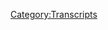 {{DEFAULTSORT:
    #_TRANSCRIPT_0006:Inauguration Speech Recap
}}{{Transcript
    | title         = [[6: Inauguration Speech Recap]]
    | caption       = [https://knowledgefight.libsyn.com/knowledge-fight-inauguration-speech-recap Listen to this episode on Libsyn]
    | episodeNumber = [[6: Inauguration Speech Recap|6]]
    | length        = 02:02:24
}}

{{MessageBox
    | header     = Warning: Bot Generated Content
    | text       = This transcript was automatically generated by transcription software and likely contains many mistakes and misattributions. Please check the audio for definitive quotes, attribution, and context.
    | image      = N3yvass4myg91.webp
    | imagewidth = 50px
    | id         = warning
}}

{{TranscriptBlock
    | name      = Alex Jones
    | timestamp = 00:00:00.000
    | text      = Andy in Kansas, you're on the air. Thanks for holding. Well, Alex, I'm a first time caller. I'm a huge fan. I love your work.
}}

{{TranscriptBlock
    | name      = Dan
    | timestamp = 00:00:08.000
    | text      = Hey, everybody, welcome back to knowledge fight. I'm Dan Jordan. Today we take another adventure down into the land of Alex Jones and his insanity. I watch too much Info Wars, and I have no fucking clue what he's on about and I will do my best to explain what's going on in the world. Let's hope to you.
}}

{{TranscriptBlock
    | name      = Jordan
    | timestamp = 00:00:27.000
    | text      = Well, it's going on in the world is going on in the imaginary world who maybe a better way of describing it the world of Jones. Yes. As it were The World According to Garp. Yeah, I've been
}}

{{TranscriptBlock
    | name      = Dan
    | timestamp = 00:00:39.000
    | text      = wrestling with a few things. All right. Today's episode is going to involve the 14 hour live broadcast that Infowars did, which everyone can agree is excessive,
}}

{{TranscriptBlock
    | name      = Jordan
    | timestamp = 00:00:50.000
    | text      = that there's no way anybody watched more than a half hour of it. Right.
}}

{{TranscriptBlock
    | name      = Dan
    | timestamp = 00:00:55.000
    | text      = I think a lot of people watched a bunch of it. That's crazy. I know that I was checking it out. periodically. Yeah.
}}

{{TranscriptBlock
    | name      = Jordan
    | timestamp = 00:01:02.000
    | text      = Did they have like the live viewers on it?
}}

{{TranscriptBlock
    | name      = Dan
    | timestamp = 00:01:04.000
    | text      = Yeah, it points it was in the 1000s. You know, it fluctuated as much as all these things do. Pretty much every year me and Matt Riggs get together and watch podcast Athan, right. Charity of Marathon show salutely. And you know, you see the number go up and down. And that's just you know, people don't have time for this bullshit. Yeah.
}}

{{TranscriptBlock
    | name      = Jordan
    | timestamp = 00:01:23.000
    | text      = long as things people drop in, drop out. A lot of people donate. You're watching a
}}

{{TranscriptBlock
    | name      = Dan
    | timestamp = 00:01:27.000
    | text      = long time though. I myself, I'm not super thrilled to admit this. I could really only make it through a couple hours of it before I had to like retreat to the safe waters. Oh,
}}

{{TranscriptBlock
    | name      = Jordan
    | timestamp = 00:01:38.000
    | text      = how are you? How are you not super thrilled that you made it through a couple hours? Well, because the hours I would have gotten through maybe 45 minutes if I was really focused on something else.
}}

{{TranscriptBlock
    | name      = Dan
    | timestamp = 00:01:50.000
    | text      = Oh, the hours that I made it through the reason I'm not excited about it. Were hours where Paul Joseph Watson was hosting PJ WP JW. Who hates SJW now hates him. And then David Knight.
}}

{{TranscriptBlock
    | name      = Jordan
    | timestamp = 00:02:00.000
    | text      = We're like, who's the most boring?
}}

{{TranscriptBlock
    | name      = Dan
    | timestamp = 00:02:02.000
    | text      = He's a smug prick. Yeah, it was a Santa beard.
}}

{{TranscriptBlock
    | name      = Jordan
    | timestamp = 00:02:05.000
    | text      = How is how is our girl Leah and McAdoo Leanne McAdoo
}}

{{TranscriptBlock
    | name      = Dan
    | timestamp = 00:02:09.000
    | text      = was fine. She was fine. Most of what I watched her do was interview a guy about how Russia is okay. That was a big narrative they kept spinning was like they talked way too much about Russia. Like
}}

{{TranscriptBlock
    | name      = Jordan
    | timestamp = 00:02:23.000
    | text      = they have to establish because the whole because for so long, all of Alex Jones Show was Russian baiting, basically. So now they have to establish that Russia is okay. Yeah, in order to justify pretending that none of the past 20 years have happened. Yeah.
}}

{{TranscriptBlock
    | name      = Dan
    | timestamp = 00:02:41.000
    | text      = And actually, one of the things I was going to do is because this inauguration, 14 hour broadcast is so unwieldy and so on almost impossible to cover. Yeah. I wanted to think, like, maybe we could do a special episode. And so I went back and listened to the 911 episode that he did. And it's shockingly boring. Really? Yeah, it's bizarrely it's just like I told you, so that was most of what it was. And he you do have to give him credit. He did. Like in the in the y2k episode, he, the blind squirrel and the crazy occasional night. He totally nailed it. Well, but to be fair, it's called out Osama bin Laden, too, but it's very easy to predict that 911 would happen and bin Laden would take responsibility, given that he'd already attacked the World Trade Center. Yes. That he wants to do it again. Yeah,
}}

{{TranscriptBlock
    | name      = Jordan
    | timestamp = 00:03:30.000
    | text      = yeah. So like, that did state loudly on the record? In the white chambers? Yeah. In the in the a look, they're putting this out there. You're not reading it, but Osama is gonna attack.
}}

{{TranscriptBlock
    | name      = Dan
    | timestamp = 00:03:44.000
    | text      = Yeah. So it's, I have a lot of theories about what happened during the inauguration. To get to get back to that, because that is what we're going to cover. Yes. And
}}

{{TranscriptBlock
    | name      = Jordan
    | timestamp = 00:03:57.000
    | text      = the the great nightmare that began on the Inauguration Day.
}}

{{TranscriptBlock
    | name      = Dan
    | timestamp = 00:04:02.000
    | text      = Well, I the Women's March just happened when we're recording this as the day after. And all that was fucking awesome. Yeah, millions of people taking to the streets. They
}}

{{TranscriptBlock
    | name      = Jordan
    | timestamp = 00:04:11.000
    | text      = were saying about 3.3 million across the country, which is an entire 1% of our population was like, fuck this dude.
}}

{{TranscriptBlock
    | name      = Dan
    | timestamp = 00:04:19.000
    | text      = And that seems low like 1%. But you have to factor in like babies, elderly.
}}

{{TranscriptBlock
    | name      = Jordan
    | timestamp = 00:04:26.000
    | text      = And even even if you go just by voting population, that's a full two and a half percent. Yeah. That is a huge part of the electorate
}}

{{TranscriptBlock
    | name      = Dan
    | timestamp = 00:04:34.000
    | text      = and the largest protest in American history. Absolutely. But what's gonna end up happening?
}}

{{TranscriptBlock
    | name      = Jordan
    | timestamp = 00:04:39.000
    | text      = It's countrywide. It's not because that's always the narrative of like, no, the heartland is real America. Yeah, country wide from fucking Kansas City. There were 1000s of women showing a heart of Texas. Yeah, yeah. Occupied Texas. Even unoccupied. Yeah, no, it was amazing
}}

{{TranscriptBlock
    | name      = Dan
    | timestamp = 00:04:58.000
    | text      = and around the world, even And I saw pictures of protests are taking place in an Erica. Yeah, that's backed up all
}}

{{TranscriptBlock
    | name      = Jordan
    | timestamp = 00:05:04.000
    | text      = seven continents there are people protesting
}}

{{TranscriptBlock
    | name      = Dan
    | timestamp = 00:05:06.000
    | text      = but we don't have feedback of what he is going to say about this and the narrative that's going to be spun. But I guarantee it. What's going to happen is he's going to conflate that with the people breaking Starbucks Windows Yeah, of the night before. It's going to be every fucking time it's going to be this wasn't a protest. It was riots, bla bla bla, bla bla, which is, I mean, we'll deal with that when we get to it. I'm having a disjointed opening because I don't know how to
}}

{{TranscriptBlock
    | name      = Jordan
    | timestamp = 00:05:32.000
    | text      = thing. Everything is overwhelming. Right now. You ever hear the whiplash of the worst day? Compared to one of the most amazing days I've ever seen? Like, I've been so hopeless and then seeing all of those women show the fuck up and like, and that's the other thing in DC. No arrests. There were 500
}}

{{TranscriptBlock
    | name      = Dan
    | timestamp = 00:05:54.000
    | text      = people were Yeah, they're like 300. But
}}

{{TranscriptBlock
    | name      = Jordan
    | timestamp = 00:05:57.000
    | text      = the Women's March Yeah. 500,000 people walking down the street zero arrests. All peaceful cops
}}

{{TranscriptBlock
    | name      = Dan
    | timestamp = 00:06:04.000
    | text      = high fiving. Yeah, yeah,
}}

{{TranscriptBlock
    | name      = Jordan
    | timestamp = 00:06:05.000
    | text      = there's no right. There's no narrative you can spin other than these are full on protesters.
}}

{{TranscriptBlock
    | name      = Dan
    | timestamp = 00:06:11.000
    | text      = Oh, there will be and we'll get to it eventually. Yeah, but fuck them. I want to start I guess here's how I'm gonna start this. I have a theory that Alex was only on the broadcast for a couple hours and just vague check ins with him. Because he was on a bender.
}}

{{TranscriptBlock
    | name      = Jordan
    | timestamp = 00:06:28.000
    | text      = Full on.
}}

{{TranscriptBlock
    | name      = Dan
    | timestamp = 00:06:29.000
    | text      = I think Alex was real drunk throughout most of inauguration weekend. Yeah. And
}}

{{TranscriptBlock
    | name      = Jordan
    | timestamp = 00:06:34.000
    | text      = well, he did go to the deplorable right? Where I'm assuming they all got shit faced.
}}

{{TranscriptBlock
    | name      = Dan
    | timestamp = 00:06:40.000
    | text      = And here I want to start with a clip of him right before the deplorable. That sort of introduces my thesis that he was very dry. He
}}

{{TranscriptBlock
    | name      = Jordan
    | timestamp = 00:06:48.000
    | text      = was he was out of out of his gourd. Yeah.
}}

{{TranscriptBlock
    | name      = Dan
    | timestamp = 00:06:52.000
    | text      = Keep in mind, he was scheduled to speak at the deplorable and this is before it
}}

{{TranscriptBlock
    | name      = Alex Jones
    | timestamp = 00:06:57.000
    | text      = will want to take over with freedom. Oh, he's drunk. Alright. So here's how it works. All the dumbasses walk around or big trench coats, that type of stuff on the earth.
}}

{{TranscriptBlock
    | name      = Dan
    | timestamp = 00:07:09.000
    | text      = So he also, I should give a point of clarification there. He always talks about the people in Washington as being in big trench coats. It's like,
}}

{{TranscriptBlock
    | name      = Jordan
    | timestamp = 00:07:19.000
    | text      = that's some spy work right there that's on spy versus spy kind of stack trench
}}

{{TranscriptBlock
    | name      = Dan
    | timestamp = 00:07:23.000
    | text      = coats and Fedora is walking around like you on the place. 1950s He goes on to get to the point where I'm absolutely positive, he's drunk.
}}

{{TranscriptBlock
    | name      = Alex Jones
    | timestamp = 00:07:32.000
    | text      = You're gonna have to actually deal with reality now. So infowars.com forward slash of live feeds. We got to go to the four ball now.
}}

{{TranscriptBlock
    | name      = Jordan
    | timestamp = 00:07:41.000
    | text      = I can't even say all of the words. I'm already
}}

{{TranscriptBlock
    | name      = Alex Jones
    | timestamp = 00:07:44.000
    | text      = late to speak. So we're gonna get on to that right now. I'm gonna sneak off and pass on some. We're gonna get to the age of fake bullshit is over. Sure. The return of man is here. Not good. Get ready. Just kind of run your ass. Oh 1776
}}

{{TranscriptBlock
    | name      = Jordan
    | timestamp = 00:08:08.000
    | text      = Wait, 3076 bail? No, no,
}}

{{TranscriptBlock
    | name      = Dan
    | timestamp = 00:08:11.000
    | text      = somebody else. 1776 for the side and he was like 1776 baby.
}}

{{TranscriptBlock
    | name      = Jordan
    | timestamp = 00:08:18.000
    | text      = Like, I gotta go find a tree to pass on our I don't know. Um, that's a dry like, he's slurring his words. Yeah, that is a drunk, man.
}}

{{TranscriptBlock
    | name      = Dan
    | timestamp = 00:08:27.000
    | text      = Absolutely. I have some more clips. I'm gonna play that further. make the argument that he has wasted no,
}}

{{TranscriptBlock
    | name      = Jordan
    | timestamp = 00:08:32.000
    | text      = he's wasted because he's trying to act. He's trying to sound like he's not wasted. Yeah, he's trying to sound professional.
}}

{{TranscriptBlock
    | name      = Dan
    | timestamp = 00:08:39.000
    | text      = And there's one point I didn't actually isolate this clip because I got lost in the 14 hours. But there's a point where he's like, screaming about how he's not drunk. Which I texted you about. It was like, that's exactly what he drunk people drunk is thing you can do. I've been a doorman at bars. Yeah, every single person who gets thrown out? Yeah, I'm not drunk. You're drunk.
}}

{{TranscriptBlock
    | name      = Jordan
    | timestamp = 00:08:57.000
    | text      = I'm not drunk. Are you accusing me of having too much to drink? I had a sip.
}}

{{TranscriptBlock
    | name      = Dan
    | timestamp = 00:09:04.000
    | text      = So here's my here's my thesis that may be developed over the course of this episode. Okay. It's a three prong thesis. All right. The first is that Alex was wasted through most of the weekend and that's why they kept him off air and had David Knight hosting most of their coverage for the 14 hours. All right,
}}

{{TranscriptBlock
    | name      = Jordan
    | timestamp = 00:09:21.000
    | text      = we got that one. That's pretty well established. David
}}

{{TranscriptBlock
    | name      = Dan
    | timestamp = 00:09:23.000
    | text      = Knight back in studio Leann McAdoo, also in studio Paul Joseph Watson lives in London. So he wasn't he just Skypes in and stuff like that. All right, Alex and Owen Shroyer and Rob do. We're on the ground? Rob do of course is the cameraman who sometimes gets on camera and yeah, is not great yet. Oh, also, they had shots because there's like cameras on top of cameras. It's a Communist Chinese restaurant. Yeah. And you could smell they
}}

{{TranscriptBlock
    | name      = Jordan
    | timestamp = 00:09:53.000
    | text      = have cameras that are videotaping people videotaping people. Yes. To prove that there is yeah
}}

{{TranscriptBlock
    | name      = Dan
    | timestamp = 00:09:59.000
    | text      = Rob. Do his elaborate camera setup. He has one of those things, the stabilizers Yeah. But what's attached to it is two iPhones. They don't even have cameras, they have iPhones that they're using with a boom mic.
}}

{{TranscriptBlock
    | name      = Jordan
    | timestamp = 00:10:13.000
    | text      = You know, the the cameras on the iPhones aren't that bad? No, I agree. I mean, there there's there's some good stuff. I'm not advertising for iPhones.
}}

{{TranscriptBlock
    | name      = Dan
    | timestamp = 00:10:21.000
    | text      = No, but you'd think a professional operation would have cameras as opposed to what I have. Well,
}}

{{TranscriptBlock
    | name      = Jordan
    | timestamp = 00:10:26.000
    | text      = we've already established their money stream is very
}}

{{TranscriptBlock
    | name      = Dan
    | timestamp = 00:10:29.000
    | text      = suspect. tenuous. Yeah. So my first thesis is that that Alex was drunk and they kept him off air for a large portion of it, which kind of makes it boring. Because we want Alex we don't want
}}

{{TranscriptBlock
    | name      = Jordan
    | timestamp = 00:10:39.000
    | text      = these other word drunk on broadcasts the whole time or 10 hours. That would be the best thing I've ever seen. I wouldn't have turned it off. No, that would be the most compelling situation to watch. So my specially because you know, he would fall in and out of sleep at least once or twice. Oh, yeah. He's pissing on a tree.
}}

{{TranscriptBlock
    | name      = Dan
    | timestamp = 00:10:55.000
    | text      = And he's drunk before the ball. Imagine after amazing. Actually, I think I have a clip from after. Okay. But the second prong of my thesis, do you have the speech? Which speech
}}

{{TranscriptBlock
    | name      = Jordan
    | timestamp = 00:11:11.000
    | text      = at the at the deplorable? No, that was oh, God, that was that must have been
}}

{{TranscriptBlock
    | name      = Dan
    | timestamp = 00:11:15.000
    | text      = incredible. I think that's behind closed doors. Shit, like Hillary at Goldman Sachs. Yeah. But the second prong of my thesis is that he wasn't really welcomed there at the inauguration. Oh, that Trump didn't even really invite him. He went to this deplorable, which was a secondary thing. It's like, if you go to like, Wrestlemania, there's wrestle con, then yeah, you go to like, some big event. There's a secondary event. Yeah, he was invited to deplorable. But there's a video and it's not really good for audio. So I didn't put it on in our collection. There's a video of him getting thrown out of the inauguration. No, there's a video of cops taking him out of a big crowd past a barrier.
}}

{{TranscriptBlock
    | name      = Jordan
    | timestamp = 00:11:55.000
    | text      = That is and he's going to spin it as far as on safety. Of course.
}}

{{TranscriptBlock
    | name      = Dan
    | timestamp = 00:11:58.000
    | text      = Oh, sure. Too many, too many people were coming at me the globalists. Yep. So
}}

{{TranscriptBlock
    | name      = Jordan
    | timestamp = 00:12:03.000
    | text      = there's a were afraid of me, you know, telling the truth. All of the clips
}}

{{TranscriptBlock
    | name      = Dan
    | timestamp = 00:12:06.000
    | text      = that he posted, all the interviews are him just somewhere on the street, surrounded by like 10 or 20 people. Okay, so all of the clips are places that you don't need access to get to. I have no evidence that he's actually anywhere important. That is amazing. So my secondary thesis merged with my first one is that this is all sort of an elaborate charade about his access that he has. Yeah. And he knows it. And he's cracking under the pressure.
}}

{{TranscriptBlock
    | name      = Jordan
    | timestamp = 00:12:33.000
    | text      = And he's not in the actual inauguration. really fucks him up, because he feels like he is taking credit for his carry in the water. Exactly. Yeah. And then all of a sudden to be betrayed like that, which we all saw coming. Every single and he wants to
}}

{{TranscriptBlock
    | name      = Dan
    | timestamp = 00:12:54.000
    | text      = burn. You're, like sort of weirdo. People. You're functionaries who are a liability. You got to burn them.
}}

{{TranscriptBlock
    | name      = Jordan
    | timestamp = 00:13:02.000
    | text      = Well, and this is the first time he's ever been stepped on on the way to the top because he's never had well, he's no one's ever allowed him. Exactly. Yeah. Nobody's he's never had anybody to step on him because nobody likes him or wants him anywhere. No. And then all of a sudden, he he did some he did some groundwork and it's like, now I gotta kick you to the curb. Yeah, I that must be a horrifying now. I kind of feel bad for him. I don't. Okay, good point,
}}

{{TranscriptBlock
    | name      = Dan
    | timestamp = 00:13:28.000
    | text      = I hope just on the last episode, he's very evil. Yeah, it's not so good. Fuck him. So I think that what's happening is that Trump has led him along in a big way. Yeah. And now it's gotten to a point where it's like, look, I'm actually president now. Yeah, I can't have you at the gala are going to cause a scene like
}}

{{TranscriptBlock
    | name      = Jordan
    | timestamp = 00:13:45.000
    | text      = he's led on all of his supporters like the day of like, the first thing he signed was like, middle class people need to pay more interest on their mortgage.
}}

{{TranscriptBlock
    | name      = Dan
    | timestamp = 00:13:54.000
    | text      = So it wasn't a part of any No,
}}

{{TranscriptBlock
    | name      = Jordan
    | timestamp = 00:13:56.000
    | text      = zero part of that. Yeah, all of his supporters are like, it's time for the middle class to really take over and then the first thing he does is go do we're gonna need you to spend more money and they're like, What the fuck
}}

{{TranscriptBlock
    | name      = Dan
    | timestamp = 00:14:07.000
    | text      = yeah, it's gonna be really shocking, like the waves of awareness that start by
}}

{{TranscriptBlock
    | name      = Jordan
    | timestamp = 00:14:12.000
    | text      = you. You tried to tell people just like He is lying to you, but just like he's lied to everyone. Yep.
}}

{{TranscriptBlock
    | name      = Dan
    | timestamp = 00:14:20.000
    | text      = But no, it's fake news, media, fake news. So if you, let's just get into it. There's one clip that I think is sort of coherent enough of it, and it's after the inauguration speech, and sort of a breakdown. It's sort of a, like a, let's, that's, let's fuckin take this apart piece by piece. Okay, the inauguration speech, and I don't think he does a really great job of it. But here is the beginning of the clip where he introduces his thesis, okay, about what Trump's inauguration speech was all about. Oh, boy.
}}

{{TranscriptBlock
    | name      = Alex Jones
    | timestamp = 00:14:57.000
    | text      = First off, let me just check it out. breath here and break down what just happened here today? Undoubtedly. This was providence. This was American destiny being re invoked. This was Trump declaring the birthright of this Republican George Washington talked about a
}}

{{TranscriptBlock
    | name      = Jordan
    | timestamp = 00:15:15.000
    | text      = little bit dog whistling. birthright means birth white.
}}

{{TranscriptBlock
    | name      = Dan
    | timestamp = 00:15:19.000
    | text      = Yep. That is that is straight up code. Oh, yeah. You know that every white supremacist got super thrilled. Yeah, to hear that sort of thing. Oh, yeah. But I, this is actually going to get into the third prong of my thesis. And that is that what we're witnessing is Alex Jones sort of being in charge of a move towards the accuracy, a Christian theocracy. Okay. And you're gonna see this sort of be established throughout this, this clip, right? And it's, if you pair it with him being a drunk on the streets, it's pretty funny. But if you take it just have like, Oh, this is the stated objective. It's incredibly scary. Okay. So get ready to get a little bit scared, and a little bit funny.
}}

{{TranscriptBlock
    | name      = Alex Jones
    | timestamp = 00:16:03.000
    | text      = And that Providence that started back in 1776. He invoked it, it was so historical, and I knew they were going to invoke it just came into my mind. And I knew even though he hasn't given the speech, I haven't talked to Trump about this. I knew what was about to happen. And I said, I got a tweet, that they're going to re invoke the birthright, I could just feel it, because that's really what this is. And then the media was asking me it was New York Times, it seems like they said, you talked to Trump. And how'd you know he was at a speech? Nobody else did? And I said, No, this is Americana. You understand? We're reading the same book. It's the same spirit. So I will tell them when I'm talking to Trump, the spirit of America, can you feel it rising? Trump feels it, he knows it. He loves it. And he wants to serve the people and empower the people to have America be incredibly welcome again, and empower the globe.
}}

{{TranscriptBlock
    | name      = Jordan
    | timestamp = 00:16:55.000
    | text      = That coming in and away from the microphone is definitely its pro. He wants to empower and power it.
}}

{{TranscriptBlock
    | name      = Dan
    | timestamp = 00:17:01.000
    | text      = I don't think he's drunk in this clip, but I think he's probably hungover. Yeah, but or maybe not. Maybe all of his weirdo supplements are actually hangover cures. Maybe that's the secret all along. That could have been the secret if you're hung over take Super Male Vitality, vitality, boom, right back to if it is, I gotta order. So most
}}

{{TranscriptBlock
    | name      = Jordan
    | timestamp = 00:17:19.000
    | text      = telling thing that he said was I haven't talked to Trump about it.
}}

{{TranscriptBlock
    | name      = Dan
    | timestamp = 00:17:24.000
    | text      = No, no. He said, I have. Oh, no. He said, I have wheat, not the tweet. No,
}}

{{TranscriptBlock
    | name      = Jordan
    | timestamp = 00:17:29.000
    | text      = I swear to God. He said he hasn't talked to Trump about
}}

{{TranscriptBlock
    | name      = Dan
    | timestamp = 00:17:31.000
    | text      = it. No, no, no, no. Okay. The tweet and the Providence ideas he didn't talk to Trump about, but what he has talked to him about is the spirit of America rising.
}}

{{TranscriptBlock
    | name      = Jordan
    | timestamp = 00:17:41.000
    | text      = Up Play that again, okay, because I swear, because the media is the media as the speech.
}}

{{TranscriptBlock
    | name      = Alex Jones
    | timestamp = 00:17:47.000
    | text      = I haven't talked to Trump about having talked to Trump about it, what was about to happen? And I said, I've got a tweet, that they're going to re invoke the birthright, I can just feel it, because that's really what this is. And then the media was asking me if the New York Times had seen the tweet, they said, you talked to Trump, and how'd you know he was at a speech nobody else did? And I said, No, this is Americana. You understand? We're reading the same book. It's the same spirit. So I will tell them when I'm talking about Trump, the spirit of America, can you feel it rising?
}}

{{TranscriptBlock
    | name      = Dan
    | timestamp = 00:18:15.000
    | text      = So he says that too, though, like at the end, he said he will talk
}}

{{TranscriptBlock
    | name      = Jordan
    | timestamp = 00:18:19.000
    | text      = to them or he will talk to Trump. I'm telling you, okay, what he is saying is one the media asked him they did not know. And two, he didn't talk to Trump, but there's a mind meld there. Yeah, so he is trying to, he's trying to consider himself part of that. When it's very clear that Trump is cutting off communication there. Yeah, it's
}}

{{TranscriptBlock
    | name      = Dan
    | timestamp = 00:18:44.000
    | text      = like a, like an axe who's starting to move away from you? Yeah, you're like, No, I gave them all their great ideas. Yeah, we're on page. Yeah. Who are you protesting a little too much.
}}

{{TranscriptBlock
    | name      = Jordan
    | timestamp = 00:18:55.000
    | text      = Exactly. No, he he is afraid that he has lost all of that connection to Trump. Because if he loses that connection, then the non existent media questions become even more non existent. Somehow, even in his own imagination, he will have to admit the media isn't talking to me anymore because I'm not a player anymore.
}}

{{TranscriptBlock
    | name      = Dan
    | timestamp = 00:19:19.000
    | text      = Yeah, all I've got is these these weird dudes who come on my show? No, like he does have a roster like a cadre of weirdos who do come on his show pretty regularly. Who we're all just like, on exactly the same page as him.
}}

{{TranscriptBlock
    | name      = Jordan
    | timestamp = 00:19:36.000
    | text      = One of us yeah, there's one of us. Google guy go Google guy got one of us.
}}

{{TranscriptBlock
    | name      = Jordan
    | timestamp = 00:19:43.000
    | text      = And we're reference to the 1920s movie freaks. Yeah.
}}

{{TranscriptBlock
    | name      = Dan
    | timestamp = 00:19:47.000
    | text      = And miraculously all the people who come on and shares opinions Skype in from rooms or bedrooms that look empty rooms. Yeah. So anyway, I think you nailed
}}

{{TranscriptBlock
    | name      = Jordan
    | timestamp = 00:19:59.000
    | text      = their moms are like The pizza rolls are done. Shut up, mom and you knock your ration
}}

{{TranscriptBlock
    | name      = Dan
    | timestamp = 00:20:04.000
    | text      = Mommy, I'm talking to Alex. So you rightfully hit the nail on the head that Alex and Trump have some sort of communication, possibly it's waning. Alex has some things to say about that.
}}

{{TranscriptBlock
    | name      = Alex Jones
    | timestamp = 00:20:17.000
    | text      = The message we heard in the speech has been my message for over a decade. Longer than that, but this is Americanism versus globalism. So Trump isn't reading from my sheet of music. It's the sheet of music. That's reality. And that's why it's so similar. When I say on the show, don't you hear Trump say later? Okay. And yes, Trump, obviously the host of the show, he told me, but let's just move past all that.
}}

{{TranscriptBlock
    | name      = Dan
    | timestamp = 00:20:40.000
    | text      = Of course he does. I like that. That's his classic move to let's move that. Yeah. Just move past that. Yeah. No, he listens to the show. President. Listen to my show. He's told me but to be fair, that's not a lie.
}}

{{TranscriptBlock
    | name      = Jordan
    | timestamp = 00:20:50.000
    | text      = I don't think it's a lie either.
}}

{{TranscriptBlock
    | name      = Dan
    | timestamp = 00:20:52.000
    | text      = When he was on when Trump was on Alex's show, said he was a listener. Yeah. And he said, he said that Alex's record has been spectacular. Yeah. Like his his history of
}}

{{TranscriptBlock
    | name      = Jordan
    | timestamp = 00:21:03.000
    | text      = other. The other thing. The other thing that I think is really scary is I don't think he's that much wrong about Trump giving his message. No, like Trump is pulling from that. Yep, that kind of playbook there, which is the most frightening thing.
}}

{{TranscriptBlock
    | name      = Dan
    | timestamp = 00:21:19.000
    | text      = But that's, that's, again, why I think it's important to do a show like this is you we have to illuminate the things that are being said, on this source that our now President actually believes. Yeah, he really does. And I've said this over and over again at various states of intoxication. When I'm talking to friends, I really sincerely think that people who haven't at all dwelled in weird parts of the Internet are about to be very surprised. Yeah, by what happens because some of our leaders and some of their advisors are beholden to or incredulous, have really batty dumb conspiracy ship. And the consequences of that could be staggering.
}}

{{TranscriptBlock
    | name      = Jordan
    | timestamp = 00:21:59.000
    | text      = Well, and it's also because of that isolation, where they're in their own world that just reinforces itself. There's that constant feedback loop of edits, especially like with Alex Jones, where he says something Yep. infowars.com Infowars. Then one of his crazy colors, also says it and then he cites one of those crazy colors as being people are talking about this, ya know, this whole like, big circle of people.
}}

{{TranscriptBlock
    | name      = Dan
    | timestamp = 00:22:28.000
    | text      = It's not literally alive, but it's spiritually alive. Exactly. So, you know, the inauguration went off. You know, there were a lot of people there. Yeah. Oh, tons. There were also a lot of very important people there. Maybe people who were presidents in the past, maybe
}}

{{TranscriptBlock
    | name      = Jordan
    | timestamp = 00:22:42.000
    | text      = people who are Rich's bowls, yeah.
}}

{{TranscriptBlock
    | name      = Alex Jones
    | timestamp = 00:22:45.000
    | text      = We're here. This is a giant victory for humanity. It is massive and looking at Michelle Obama, on the Jumbotron know, when they were singing the Star Spangled Banner, Obama with that arrogance smug feeling that he's better than everybody looked like he was dying in a fake smile. Michelle was frowning the entire time because these are called members who were put in power by the globalist so that they can help destroy the country and divide the nation. They are absolutely evil and what poor people not to have a future. It's why he goes to Africa says you can't have cars or air conditioning here. It was because he is literally there to hurt poor people across the board. And they needed that face, though as their cover to carry it out. Donald Trump right now is making hundreds of phone calls a day trying to get jobs into Detroit, trying to get jobs into Atlanta.
}}

{{TranscriptBlock
    | name      = Dan
    | timestamp = 00:23:37.000
    | text      = So,
}}

{{TranscriptBlock
    | name      = Jordan
    | timestamp = 00:23:38.000
    | text      = what I Well one, my fear there was we were going into a real racist place
}}

{{TranscriptBlock
    | name      = Dan
    | timestamp = 00:23:44.000
    | text      = or a transphobic. Exactly. That was tending.
}}

{{TranscriptBlock
    | name      = Jordan
    | timestamp = 00:23:48.000
    | text      = Yeah.
}}

{{TranscriptBlock
    | name      = Dan
    | timestamp = 00:23:50.000
    | text      = Yeah. mushing you showed a little bit of restraint.
}}

{{TranscriptBlock
    | name      = Jordan
    | timestamp = 00:23:53.000
    | text      = Did I was yeah, that calmed my fears a little bit. I can see that in your fanny went to Africa, which was not good,
}}

{{TranscriptBlock
    | name      = Dan
    | timestamp = 00:24:01.000
    | text      = which I think it's time to fully deal with this. I actually went and pulled the clip from Obama's speech that he gave that keeps being referenced by Alex about how black people and poor people in foreign countries can't have cars. Right. And please enjoy this clip, literally from Obama's speech that has been misrepresented repeatedly.
}}

{{TranscriptBlock
    | name      = Jordan
    | timestamp = 00:24:19.000
    | text      = I am so refreshed to hear Obama,
}}

{{TranscriptBlock
    | name      = Unknown Speaker
    | timestamp = 00:24:22.000
    | text      = Africa, we're gonna all have to work together to find ways in which collectively, we reduce carbon. But we make sure that there's some differentiation so that countries that are very wealthy are expected to do more. And countries that are still developing, you know, obviously, they shouldn't be resigned to poverty simply because, you know, the West in Europe and America got there first. That wouldn't be fair, but everybody He's gonna have to do something, everybody's gonna have to make some important choices here. And, you know, I expect that it's going to be your generation that helps lead this because if we don't, it's going to be your generation that suffers the most. Ultimately, if you think about all the youth that everybody's mentioned, here in Africa, if everybody's raising living standards to the point where everybody's got a car, and everybody's got air conditioning, everybody's got a big house. Well, the planet will boil over, unless we find new ways of producing energy.
}}

{{TranscriptBlock
    | name      = Dan
    | timestamp = 00:25:35.000
    | text      = So that's the clip that
}}

{{TranscriptBlock
    | name      = Jordan
    | timestamp = 00:25:36.000
    | text      = so that's the exact opposite of what he's insinuating it to be.
}}

{{TranscriptBlock
    | name      = Dan
    | timestamp = 00:25:40.000
    | text      = Absolutely. And that's the that's proof positive of Alex Jones not being interested in the truth and being just a complete liar. Oh, yeah, you build a fan narrative.
}}

{{TranscriptBlock
    | name      = Jordan
    | timestamp = 00:25:49.000
    | text      = You're gonna miss that voice. You're gonna miss that Obama voice so bad. We'll be around. I love it. You know, there's there's so many criticisms I have about Obama, especially regarding drone warfare, crazy torture, on so many, you know, so many prisoners of political means, and not even not even, you know, the lower prison, he released Chelsea Manning, which is great, which is the rest thing. Yeah. But there's still problems like, god dammit, if he wasn't trying so fucking hard to make the best decision available to him at every time. And
}}

{{TranscriptBlock
    | name      = Dan
    | timestamp = 00:26:27.000
    | text      = you could hear it even in that clip him like, in a minute of audio, he's able to lay out a problem. show both sides of it, and say where the considerations are. Yeah, we have a problem with carbon consumption, and it's causing global issues.
}}

{{TranscriptBlock
    | name      = Jordan
    | timestamp = 00:26:44.000
    | text      = And it's not your fault. No, it's ours. It's all together to it. Yeah,
}}

{{TranscriptBlock
    | name      = Dan
    | timestamp = 00:26:50.000
    | text      = absolutely. No, it at the time? Of course not. But we've gotten to this place now, where if everybody used carbon emissions, stuff like it like we do, right, we would be totally fucked.
}}

{{TranscriptBlock
    | name      = Jordan
    | timestamp = 00:27:00.000
    | text      = But if we are, if we roll back all equally, you're still the ones most fucked? Yeah. And that's his entire point. We're trying to do more of our part because we did more of the damage.
}}

{{TranscriptBlock
    | name      = Dan
    | timestamp = 00:27:13.000
    | text      = Yes. And within that clip, he even clearly says, you know, we have to find a way to not resign you to poverty, and not completely destroyed the societies that we have built already. Absolutely. So
}}

{{TranscriptBlock
    | name      = Jordan
    | timestamp = 00:27:26.000
    | text      = it's like, do you mean, the thing that makes sense? It's the
}}

{{TranscriptBlock
    | name      = Dan
    | timestamp = 00:27:29.000
    | text      = literal opposite of what Alex says. He's saying, yeah, it's fucking insanity.
}}

{{TranscriptBlock
    | name      = Jordan
    | timestamp = 00:27:34.000
    | text      = It's he that yeah, just saying that Obama hates poor people, or that Trump is trying to bring jobs back whenever Obama brought all the jobs back tons. Like he did that with the auto bailout. Whenever it was so close to all of those places just being like, well, GM is gone. Yeah. Like it was very close to that. And at no point in time, does anybody ever give him the credit of being the guy who forced that shit through right
}}

{{TranscriptBlock
    | name      = Dan
    | timestamp = 00:28:04.000
    | text      = and against principles? To some extent? Absolutely. Well, the end result of me not doing this is more important to my principles than saying, like, let's not bail out these businesses that made bad decisions,
}}

{{TranscriptBlock
    | name      = Jordan
    | timestamp = 00:28:17.000
    | text      = which is why that That's right. An adult? Yeah. Where are where are the adults?
}}

{{TranscriptBlock
    | name      = Jordan
    | timestamp = 00:28:24.000
    | text      = I don't know, where do they go? freezin
}}

{{TranscriptBlock
    | name      = Dan
    | timestamp = 00:28:27.000
    | text      = tell you, they're not an occupied text. They're not there. So here's another another fun clip, to get to this is a little meandering towards the middle and end. But it starts with an awesome lie. And I'd like to remind you that statistically, I can confirm for you that 6% of Alex Jones's audience is under the age of 18. Correct. Keep that in mind as this clip starts.
}}

{{TranscriptBlock
    | name      = Alex Jones
    | timestamp = 00:28:50.000
    | text      = The amount of young people, the amount of teenagers that are listeners, this is indicative of the huge, incredible awakening that is happening on a planetary scale, not just here. So make no mistake, this revolution against globalism, this revolution against globalism is something that belongs to the people and Trump said that this revolution is about you. You are what empowers it, you are the future. And we're gonna get out of your way and let you have your destiny. Have your dreams and we understand America special in that destiny, and that as America goes, the rest of the world goes. Washington envisioned all of this in his farewell address. He saw this not in Providence in a vision. And now it's all come true. The enemy knew that. That's why they always invoke the occult invoke, don't talk about God, wait, right. I'm talking about providence. Don't say, you know, America is great and all this stuff, to demoralize us not to have this birthright. It's when they teach you in school, how horrible you know, the idea of American providence and manifest destiny. And all of this is and talk about the problems and crimes associated. There's problems and crimes associated with any humans or any movement, but overall the greater Destiny could have Beat tyranny worldwide and to stop a great evil in the future, and I believe it's gonna be this republic in the future that defeats the entire world government anti human eugenics anti human technocracy system. So
}}

{{TranscriptBlock
    | name      = Dan
    | timestamp = 00:30:13.000
    | text      = it's an anti human eugenics based technocracy system, but that's almost like a Philip K Dick.
}}

{{TranscriptBlock
    | name      = Jordan
    | timestamp = 00:30:21.000
    | text      = What is a human eugenics? technocracy? Is the saying that we're going to turn well, one we've already established Chimera as a real be right. And we're gonna turn people into computers. It's the
}}

{{TranscriptBlock
    | name      = Dan
    | timestamp = 00:30:36.000
    | text      = singularity my friend.
}}

{{TranscriptBlock
    | name      = Jordan
    | timestamp = 00:30:37.000
    | text      = I mean, that's common, no matter what we do. Yeah,
}}

{{TranscriptBlock
    | name      = Unknown Speaker
    | timestamp = 00:30:40.000
    | text      = that's how we already have cyborg. So
}}

{{TranscriptBlock
    | name      = Jordan
    | timestamp = 00:30:42.000
    | text      = we're gonna, we're gonna go with the gray goo theory.
}}

{{TranscriptBlock
    | name      = Dan
    | timestamp = 00:30:45.000
    | text      = Well, the the eugenics part is basically just, that's about abortion and Planned Parenthood. Yeah, the technocracy I believe is about the singularity and the our growing reliance on a surveillance state. And so like, that's like, which is a legitimate fear, you want to complain about that we can talk? You know, that's, that's fine. I don't know what the I guess the anti human part is just he thinks that they are Satanic and hate people.
}}

{{TranscriptBlock
    | name      = Jordan
    | timestamp = 00:31:09.000
    | text      = Yeah, he goes, he goes with the religion. Do you okay, here's where we're gonna. Here's where we're gonna get into another thing right there. Um, is there any Christian principle he adheres to other than saying he's
}}

{{TranscriptBlock
    | name      = Dan
    | timestamp = 00:31:24.000
    | text      = a Christian? Ah, he, I mean, it's because he lies
}}

{{TranscriptBlock
    | name      = Jordan
    | timestamp = 00:31:27.000
    | text      = all the time. So we got that commandment. That's one of the big ones. That's one of the big ones. Perhaps the biggest one,
}}

{{TranscriptBlock
    | name      = Dan
    | timestamp = 00:31:35.000
    | text      = he doesn't honor his father because he claims that he did things he didn't do, clearly. Okay, lies about his dad's battlefield.
}}

{{TranscriptBlock
    | name      = Jordan
    | timestamp = 00:31:42.000
    | text      = What happened to his mother? No. Is he the first like Jesus to come from his dad's but it's a chimera. He's a chimera,
}}

{{TranscriptBlock
    | name      = Jordan
    | timestamp = 00:31:52.000
    | text      = or a clone could be he could be a clone should?
}}

{{TranscriptBlock
    | name      = Jordan
    | timestamp = 00:31:55.000
    | text      = That's that's a possibility.
}}

{{TranscriptBlock
    | name      = Dan
    | timestamp = 00:31:57.000
    | text      = I don't I don't actually know too much about his mom. I feel like it might be important to do research about I think, I think leave her alone. If she wants to be left his family that isn't invoked by him. I have no interest in knowing about because it seems like sort of not fair game. Right. His his son, to the extent that he is an Info Wars reporter is fair game. But at the same time, I don't want to make fun of him because he's a kid. He's a kid. His dad is fair game, because he is. He's brought up a ton and makes a weird toothpaste decision. Has
}}

{{TranscriptBlock
    | name      = Jordan
    | timestamp = 00:32:27.000
    | text      = his dad ever been on the show? No, I
}}

{{TranscriptBlock
    | name      = Dan
    | timestamp = 00:32:28.000
    | text      = don't know. I don't think so. Okay, but also, this is an announcement that needs to be made. I don't have a clip of this. But the Infowars on the last episode, when we found out that they're selling body armor, I predicted that they're gonna start selling guns. And now they have started selling gun parts.
}}

{{TranscriptBlock
    | name      = Jordan
    | timestamp = 00:32:44.000
    | text      = God that's fucking
}}

{{TranscriptBlock
    | name      = Dan
    | timestamp = 00:32:48.000
    | text      = they announced on the 14 hour broadcast that they're selling ar 15 lowers which is the central piece of an AR 15 which is the gun that is most commonly used in mass shooting, which is really problematic.
}}

{{TranscriptBlock
    | name      = Jordan
    | timestamp = 00:33:02.000
    | text      = I I'm kind of anti human right now after
}}

{{TranscriptBlock
    | name      = Dan
    | timestamp = 00:33:07.000
    | text      = I'm pro anti the choices we keep making technocracy
}}

{{TranscriptBlock
    | name      = Jordan
    | timestamp = 00:33:10.000
    | text      = is probably better than a gun based economy like, I don't know, man,
}}

{{TranscriptBlock
    | name      = Dan
    | timestamp = 00:33:17.000
    | text      = a bunch of crazy, paranoid religious folks with guns.
}}

{{TranscriptBlock
    | name      = Jordan
    | timestamp = 00:33:22.000
    | text      = It is. It is hard to make the argument that humans are a net positive for the
}}

{{TranscriptBlock
    | name      = Dan
    | timestamp = 00:33:28.000
    | text      = earth at this point. Yeah.
}}

{{TranscriptBlock
    | name      = Jordan
    | timestamp = 00:33:30.000
    | text      = Or even a net positive for each other.
}}

{{TranscriptBlock
    | name      = Dan
    | timestamp = 00:33:33.000
    | text      = Yeah. I mean, you know, there's, there's always exceptions to rules. And there's some great people out there, but yeah, most of them seem pretty shitty. Yeah. That last clip, I think, illustrated one of the problems that I had with editing this up and getting these clips ready. And that is that this speech is about 12 minutes of uninterrupted talking, wow, doesn't stop for a breath for like 10 minutes. And he's just it's verbal, jazz. Yes. scatting. And I don't know
}}

{{TranscriptBlock
    | name      = Jordan
    | timestamp = 00:34:02.000
    | text      = where there can't there can't be a through line to that because even in that little clip, there was barely a little consistency in message there. Oh, it is
}}

{{TranscriptBlock
    | name      = Dan
    | timestamp = 00:34:10.000
    | text      = sort of like we beat the globalists. Yeah.
}}

{{TranscriptBlock
    | name      = Jordan
    | timestamp = 00:34:14.000
    | text      = And it was like, does he does he not? You know, we committed like a lot of genocide. Does he like not like the genocide
}}

{{TranscriptBlock
    | name      = Dan
    | timestamp = 00:34:26.000
    | text      = get this that was the globalists that did that.
}}

{{TranscriptBlock
    | name      = Jordan
    | timestamp = 00:34:28.000
    | text      = God there's just that they
}}

{{TranscriptBlock
    | name      = Dan
    | timestamp = 00:34:32.000
    | text      = have never done that kind of thing. But the
}}

{{TranscriptBlock
    | name      = Jordan
    | timestamp = 00:34:34.000
    | text      = Patriots that he likes from Texas, tried to kill all the Mexicans like I love the Remember the Alamo as like, we're defending ourselves when it's like no, you want to take all their stuff.
}}

{{TranscriptBlock
    | name      = Dan
    | timestamp = 00:34:48.000
    | text      = Remember parts of the Alamo? Yeah. That's really what the message is. So this next clip it I don't remember exactly where it goes, but it's more bebop and and scatting. Having to do with the new world order
}}

{{TranscriptBlock
    | name      = Alex Jones
    | timestamp = 00:35:02.000
    | text      = did everything in the world orders done has been decided to bring this country down because they can't have a big free, open, wealthy nation state with a big fat middle class, upwardly mobile people inside this impoverished anti human world government system or establishing the American system is too much competition for them. They admit that in the white papers, the British government 200 years ago wrote, they couldn't compete with the American system. And again, the British now are throwing off globalism, they're throwing off these winners. So this is an incredible time to be alive. It is an amazing time to be alive. And it is quite frankly, so humbling and stunning. The fact that we go through these crowds of people, and people of every race, color, creed are all just humans with red blood. This is breaking the will of the media that's trying to
}}

{{TranscriptBlock
    | name      = Dan
    | timestamp = 00:35:47.000
    | text      = you pan around that audience, by the way, and there's like, I bet it's all white, I would say 98%. We do get some interviews a little bit later in these clips, he manages to find the one black guy whose
}}

{{TranscriptBlock
    | name      = Jordan
    | timestamp = 00:35:59.000
    | text      = god that tokenism as like a representative idea is so disappointing.
}}

{{TranscriptBlock
    | name      = Dan
    | timestamp = 00:36:04.000
    | text      = He interviews two people later and one of them is a black guy who I think is a preacher. And the other is an incredibly angry Indian dude. Awesome. That's a tease.
}}

{{TranscriptBlock
    | name      = Jordan
    | timestamp = 00:36:15.000
    | text      = Was it actually Dinesh D'Souza?
}}

{{TranscriptBlock
    | name      = Dan
    | timestamp = 00:36:19.000
    | text      = I think he's under house arrest. He's fucking
}}

{{TranscriptBlock
    | name      = Jordan
    | timestamp = 00:36:20.000
    | text      = nuts. Yeah. No, but here's the thing. And what he said that is, is actually true, which is that the fat middle class has been taken away. There's no upward mobility at this point. Yeah. And his reasoning for it is so wrong. Like the people who have taken it away are the ones who are in control of the White House and the Congress right now. And eventually the Supreme Court.
}}

{{TranscriptBlock
    | name      = Dan
    | timestamp = 00:36:50.000
    | text      = Yeah. I mean, it's it's people who are in business who have done this.
}}

{{TranscriptBlock
    | name      = Jordan
    | timestamp = 00:36:53.000
    | text      = Yeah. Who did it on purpose for it like those people drive me insane? Because it's like, you have a billion dollars. And you're using all this wealth and influence to turn that billion dollars into $2 billion,
}}

{{TranscriptBlock
    | name      = Dan
    | timestamp = 00:37:06.000
    | text      = or 1.2 billion. You have? No,
}}

{{TranscriptBlock
    | name      = Jordan
    | timestamp = 00:37:09.000
    | text      = you have no reason to do any of this other than this weird, sociopathic, greedy, like mental illness.
}}

{{TranscriptBlock
    | name      = Dan
    | timestamp = 00:37:16.000
    | text      = I think what it is, is that people who are really rich now a lot of them are super jealous of old money. There's no money and old money and I think that people believe this is a kind of an assumption on my part. I'm not I don't have any facts to back this up. But I know that new money is kind of scoffed at as opposed to the people who are like the Rockefellers like Trump. Carnegie Trump is very scoffed at Yeah, and I think that these billionaire folk, they're like if we amass enough money, next generation will be old money. Yeah, there's an idea that they could become the new old money right? Well, and
}}

{{TranscriptBlock
    | name      = Jordan
    | timestamp = 00:37:51.000
    | text      = I do think that there is kind of some of that happening right now where I'm sure upward mobility I'm sure they look down on those Silicon Valley billionaires are like birds. Yeah. Oh, you guys don't even what are you still gonna wear a fucking hoodie? nouveau riche asshole. Yeah,
}}

{{TranscriptBlock
    | name      = Dan
    | timestamp = 00:38:09.000
    | text      = you can't show up without an eye. Yeah.
}}

{{TranscriptBlock
    | name      = Jordan
    | timestamp = 00:38:13.000
    | text      = Without an ascot. So this clip is the one true rule of knowledge. Right, ladies and gentlemen, we're wearing as we are always Ascot knit up. So here we go.
}}

{{TranscriptBlock
    | name      = Alex Jones
    | timestamp = 00:38:22.000
    | text      = Create racial division, and trying to say that if you're not a white person, you can't you know, have godlike private property or future you don't have the American birthright, you don't have a future of wealth. That's your enemy. That's racist. This is a cult programming to make people poor and make them the slaves of the globalist who all over the world will play different groups off against each other, which Ukraine, they'll play Catholic off against Orthodox, or it's a country in Africa, they'll play the Christians off against the, you know, the Animus of the Muslims or vice versa. It's all divide and conquer because the elite are destroying nation states and trying to make us poor.
}}

{{TranscriptBlock
    | name      = Jordan
    | timestamp = 00:38:59.000
    | text      = That's true. Cool. That's 100% True. Well,
}}

{{TranscriptBlock
    | name      = Jordan
    | timestamp = 00:39:03.000
    | text      = I think he's absolutely right there. I mean, it's not the globalist, although, I mean, if we're gonna use globalist as a blanket term, but, you know, just going by post reconstruction, reconstruction aerosol How do you get wealthy people to stay wealthy and the poor people to stay poor have
}}

{{TranscriptBlock
    | name      = Dan
    | timestamp = 00:39:21.000
    | text      = two groups of poor people fight with each other? Exactly. Yeah.
}}

{{TranscriptBlock
    | name      = Jordan
    | timestamp = 00:39:24.000
    | text      = I mean, that it's such an old perfect strategy that always worked
}}

{{TranscriptBlock
    | name      = Dan
    | timestamp = 00:39:28.000
    | text      = well. This is again one of those points where whenever Alex is talking bullshit we kind of have to stop and say like when you got a good point
}}

{{TranscriptBlock
    | name      = Jordan
    | timestamp = 00:39:35.000
    | text      = he's that's a perfectly good point. I wish it wasn't directed at an imaginary enemy.
}}

{{TranscriptBlock
    | name      = Dan
    | timestamp = 00:39:40.000
    | text      = Well, that's the thing is like you have a good point we agree with your diagnosis, but we don't agree with your idea of how to treat it or what caused it. Yeah, you're describing a problem but everything else around it is wackadoo Yeah, the and wackadoo
}}

{{TranscriptBlock
    | name      = Jordan
    | timestamp = 00:39:56.000
    | text      = How did we not come up with that before I probably seven F So those are six episodes or whatever.
}}

{{TranscriptBlock
    | name      = Dan
    | timestamp = 00:40:02.000
    | text      = I can't even keep track of how many we've done Lian. wackadoo. But I want to jump straight into this next clip because it kind of, you're gonna lose a little bit of respect for him.
}}

{{TranscriptBlock
    | name      = Jordan
    | timestamp = 00:40:10.000
    | text      = Oh, no, whatever
}}

{{TranscriptBlock
    | name      = Dan
    | timestamp = 00:40:11.000
    | text      = he built
}}

{{TranscriptBlock
    | name      = Jordan
    | timestamp = 00:40:11.000
    | text      = Island hates it. Yeah, I mean, he did. He did a couple of good jobs in a row.
}}

{{TranscriptBlock
    | name      = Dan
    | timestamp = 00:40:16.000
    | text      = Yeah, but he's gonna Yeah, here we go. Here
}}

{{TranscriptBlock
    | name      = Alex Jones
    | timestamp = 00:40:18.000
    | text      = we go. So America died. Basically, in the last few years. It was a globalist program bushes and Clintons behind it with criminal elements of the intelligence agencies. But America isn't just a person, I'm sure a person doesn't get resurrected, Jesus or Lazarus. But a country can come back from the dead. And America began to come back from the dead in the last few months, and now has come back to life. The Phoenix is coming up right now. And how powerful that Phoenix is how incredible that destiny is. He's up to us. We are what breathes life into the spirit into us. And the enemy knows everything's energy. You see, forget all the religious books and all the preachers are there to control the paradigm. They that the enemy wants to destroy our spirit make us feel weak, so we don't take our birthright and destiny. We're taking the destiny in our hands. We're breathing life into it. And those devil worshippers up there the enemy devil worshiper, Obama devil worshippers. Well, now these are devil worshippers, well, not a worshiper, they want people they want to be number one, they don't like see you they see the white paper. Okay, what somebody that wants prosperity and Renaissance, they want wealth, a cornucopia. They're not jealous of somebody who's got a big house or good looking wife, or vice versa, as long as you. For me, I think your success is great. These people are devil worshipers. And what happened today was the the chief executive invited God back in and said the doors open. And instead of the people, the doors open now to you. If you want this birthright, if you want goodness, we've all got to be good. We've got to come together. And we've got to whether you're black, hire white people, if you're white, or blue, whatever the only issues that we stand for and what we believe in and transcend all the control.
}}

{{TranscriptBlock
    | name      = Jordan
    | timestamp = 00:42:10.000
    | text      = Did Trump say no? No, I don't think he did. I don't think he I don't think he asked people to come together. He definitely didn't invoke God or providence.
}}

{{TranscriptBlock
    | name      = Dan
    | timestamp = 00:42:21.000
    | text      = I think he did a little bit did he gave his overtures towards Jesus because all of
}}

{{TranscriptBlock
    | name      = Jordan
    | timestamp = 00:42:25.000
    | text      = the all of the like, I couldn't I could not listen to any of it away without vomiting. Like I just couldn't do it. No way. But I did see a couple of those, like, the list of words that have never been said in an inauguration carnage. Yeah. Yeah, there was no message of hope. And yes, we can there was pure, like, this country is turning into a monstrous nightmare. Gonna
}}

{{TranscriptBlock
    | name      = Dan
    | timestamp = 00:42:51.000
    | text      = die. Yeah. Which is I mean, I hate another point. We
}}

{{TranscriptBlock
    | name      = Jordan
    | timestamp = 00:42:55.000
    | text      = all agree. We can all agree on that. Yeah. We're all different reasons. But yeah, there. Well, I
}}

{{TranscriptBlock
    | name      = Dan
    | timestamp = 00:43:00.000
    | text      = think that we, you know, we talk about confirmation bias a bunch on the show. Yeah. And I think it is one of those things that, you know, there are other logical fallacies you can be beholden to. And one of them is actually, I think it is still just confirmation bias, you believe whatever you want to believe. Yeah. And you read into things, whatever you want to read into them. And so if you hear Trump go up there and vaguely mentioned religion up like he's brought God pain,
}}

{{TranscriptBlock
    | name      = Jordan
    | timestamp = 00:43:24.000
    | text      = yeah, that was the main part of his speech, because he said a little bit about it. Well, it's
}}

{{TranscriptBlock
    | name      = Dan
    | timestamp = 00:43:28.000
    | text      = the same thing with this. We have to say radical Islam, right? Like that idea that like
}}

{{TranscriptBlock
    | name      = Jordan
    | timestamp = 00:43:33.000
    | text      = or digital Dropbox.
}}

{{TranscriptBlock
    | name      = Dan
    | timestamp = 00:43:39.000
    | text      = But like the premise that, like, we have to say it or else we can't tackle it is such bullshit. Yeah, like the idea that we have to use these precise words. So if someone does say radical Islam, all of a sudden, it becomes code for oh, they believe everything, I believe.
}}

{{TranscriptBlock
    | name      = Jordan
    | timestamp = 00:43:55.000
    | text      = Well, and then the argument for Trump only briefly mentioning it is like, he can't say it directly. Otherwise people will No,
}}

{{TranscriptBlock
    | name      = Dan
    | timestamp = 00:44:03.000
    | text      = no, do. Did you see that speech? I think it was at the CIA meeting that he had. He said, No, no, no, it was it was it was one of the previous speeches that he gave. He was like, we're gonna take down radical Islam. You have to say it, folks. You just have to say the words. You're buying
}}

{{TranscriptBlock
    | name      = Jordan
    | timestamp = 00:44:19.000
    | text      = into that? Yeah. Yeah. You're also did didn't did Alex Jones just say it's all energy? Oh, yeah. He just said it's all energy going full hippie. He went, Yeah, he left he left to the Christian train. And was just like, hey, man, Guy is real. The spirit of the earth. Have you guys ever seen Have you guys ever played Final Fantasy seven? You remember when the bubble and up yeah, that's guy.
}}

{{TranscriptBlock
    | name      = Dan
    | timestamp = 00:44:45.000
    | text      = Now I know that we making a hard sales pitch on this body armor. One of the things I should tell you is it will align your chakra it will get your Kundalini rising.
}}

{{TranscriptBlock
    | name      = Jordan
    | timestamp = 00:44:58.000
    | text      = Have you seen the past I kneel gland on people who are wearing these. Well, that is insane the Third Eye awakens, but
}}

{{TranscriptBlock
    | name      = Dan
    | timestamp = 00:45:06.000
    | text      = that's why he sells the water filtration devices because you know the fluoride in the water calcifies your pineal gland. Yeah, that makes perfect sense. I'm actually not 100% Sure That's bullshit. But Alex has never said that. Yeah, that might just be something I read on some weird hippie webs. Yeah,
}}

{{TranscriptBlock
    | name      = Jordan
    | timestamp = 00:45:21.000
    | text      = I'm not I'm not too worried about crystals.
}}

{{TranscriptBlock
    | name      = Dan
    | timestamp = 00:45:24.000
    | text      = So that at this point, Alex gets into a little bit of a straw man attack about Russia, which is kind of fun. To give you some sort of a little bit of a setup to this. Maxine Waters was being interviewed on TV, who's Maxine Waters, she's a Democratic House member, okay, I believe
}}

{{TranscriptBlock
    | name      = Jordan
    | timestamp = 00:45:42.000
    | text      = that otherwise I'm, you know, never gonna make the right phone call. She
}}

{{TranscriptBlock
    | name      = Dan
    | timestamp = 00:45:45.000
    | text      = gives bad interviews, is the problem. So she when she's on TV, she will often say things in ways that are really easy to attack. So she becomes like, sort of a lightning rod for Republican attacks. She ends up being attacked a ton, and which is why
}}

{{TranscriptBlock
    | name      = Jordan
    | timestamp = 00:46:01.000
    | text      = she's invited back onto those shows because it's going to create that dumb drama. Yeah.
}}

{{TranscriptBlock
    | name      = Dan
    | timestamp = 00:46:05.000
    | text      = And the most recently she was talking about how if, if it comes out that the Russians were consulting with Trump about his campaign, and how to frame things like saying that Hillary is crooked, and saying that she's sick, yeah, then these should be impeachable offenses.
}}

{{TranscriptBlock
    | name      = Jordan
    | timestamp = 00:46:24.000
    | text      = Is that technically treason? I feel like anytime. Even in the Constitution, it says if there's a foreign agent that influences the election,
}}

{{TranscriptBlock
    | name      = Dan
    | timestamp = 00:46:34.000
    | text      = I don't think that's specifically in the definition of treason.
}}

{{TranscriptBlock
    | name      = Jordan
    | timestamp = 00:46:38.000
    | text      = That's a good point.
}}

{{TranscriptBlock
    | name      = Dan
    | timestamp = 00:46:40.000
    | text      = They very specifically define what it is. I don't think it may actually be I think he might have committed other treasons. But I don't think this one is better treason, but it's an impeachable offense. Absolutely. Absolutely. an impeachment her the way she was setting it up, and it's very clear, if you go watch the clip, is if we find out that this is the case, then that is an impeachable, it
}}

{{TranscriptBlock
    | name      = Jordan
    | timestamp = 00:47:01.000
    | text      = is a perfectly logical statement to say, but the way she under all the method of logic,
}}

{{TranscriptBlock
    | name      = Dan
    | timestamp = 00:47:07.000
    | text      = but what she should have said, I agree, because I studied tons of logic, formal logic in college. Yeah, I understand exactly how a B, C, modus ponens works
}}

{{TranscriptBlock
    | name      = Jordan
    | timestamp = 00:47:15.000
    | text      = at the University of Missouri. dairy program. Yeah.
}}

{{TranscriptBlock
    | name      = Dan
    | timestamp = 00:47:19.000
    | text      = Veterinary logics. Yeah. So,
}}

{{TranscriptBlock
    | name      = Jordan
    | timestamp = 00:47:23.000
    | text      = if this dog is old, then we fuckin cooler.
}}

{{TranscriptBlock
    | name      = Dan
    | timestamp = 00:47:26.000
    | text      = The problem is that she instead of saying, if we find that he was consulting with Russia, then we have to act on that. Yes. She used specific examples, like if the crooked Hillary came from them. And that's where you open yourself up to attack. Yeah, cuz if we know the tricks that Alex plays, yeah, he hears that. And he's like, Oh, Maxine Waters is accusing Russia of coming up with crooked Hillary, which isn't true, right. It's he even has played the clip on the show and then attacked it and been like, that's not what she said. It's insane. That's bananas. Yeah. So here, he goes off on that a little bit, and commits an incredible straw man fallacy arguing, arguing against an argument that no one has made.
}}

{{TranscriptBlock
    | name      = Jordan
    | timestamp = 00:48:06.000
    | text      = Oh, wonderful.
}}

{{TranscriptBlock
    | name      = Alex Jones
    | timestamp = 00:48:08.000
    | text      = The media push way too hard with all the race garbage. Now they're saying he's a Russian spy. Now. They're saying they've got communicate with him and the Russians. And literally now he tells he is not just Maxine Waters, this New York Times now says that Putin actually told him, Hillary was crooked. That's right, America, you can't have your own ideas. You can't have a strong leader. The Russians are the reason Trump got elected, and everything comes from the Russians. Everybody knows that's BS, nothing against the Russians, but we hit the Russians out. You don't come up with that. That'd be that smart cut with crooked Hillary. Like that. You're
}}

{{TranscriptBlock
    | name      = Jordan
    | timestamp = 00:48:48.000
    | text      = right. I agree.
}}

{{TranscriptBlock
    | name      = Dan
    | timestamp = 00:48:51.000
    | text      = You do hear a lot of claps and that's I think they're overthinking it. Because there's like, how many people are there? I would say a liberal estimate would be like 75.
}}

{{TranscriptBlock
    | name      = Jordan
    | timestamp = 00:49:03.000
    | text      = How would you how, what would a proctored estimate be a proctored
}}

{{TranscriptBlock
    | name      = Dan
    | timestamp = 00:49:06.000
    | text      = estimate? Since that's me, I would estimate it at like 75. Okay, but I'm being generous. It could have been lower. It's not a thick crowd. It's maybe like three deep in terms, but there are people circling him kind of, you know, he's in the round. He's like, he's doing Shakespeare in the round hole circling him, like sharks, like,
}}

{{TranscriptBlock
    | name      = Jordan
    | timestamp = 00:49:27.000
    | text      = like an atom, like he's the nucleus of this weird Adam of insanity. Has the New York Times said any of what he said?
}}

{{TranscriptBlock
    | name      = Dan
    | timestamp = 00:49:34.000
    | text      = I don't think so. Okay, I don't know. Because I look, I don't have LexisNexis I'm not going to show LexisNexis I'm not gonna be able to try and like search through all of their articles and see like, oh, do they talk about Russians and crooked Hillary, but I know that I know what Maxine Waters said. And he's misrepresenting that so it has to be the case that he's also lying right times.
}}

{{TranscriptBlock
    | name      = Jordan
    | timestamp = 00:49:55.000
    | text      = Now, here is here is the next the next question. There is I've also got I love nothing against the Russians, you know, like, all right, but that's that's a little bit that's a little bit right on the cusp there. Yeah.
}}

{{TranscriptBlock
    | name      = Dan
    | timestamp = 00:50:07.000
    | text      = Showing a little bit of your hand. Yeah. Now.
}}

{{TranscriptBlock
    | name      = Jordan
    | timestamp = 00:50:11.000
    | text      = I think it's clear that Russia did influence the election in some fashion. Yes. To what extent? I don't know. It's debatable. Exactly. And now and it's
}}

{{TranscriptBlock
    | name      = Dan
    | timestamp = 00:50:22.000
    | text      = debatable what means what you know, like, yeah, terms of like, what legitimate effect certain things they did have. I think it's almost undeniable at this point that they were in contact with Trump. I think they were operatives are illegal. Yeah. And multiple people who are very closely connected with Trump are literally under investigation. Yeah. And well, that thing about like they have they say they have communiques. They do. Yeah. Yeah.
}}

{{TranscriptBlock
    | name      = Jordan
    | timestamp = 00:50:50.000
    | text      = Well, and if you're, if you're the CIA, or the NSA, and you have the information potentially necessary to unlock like, undeniably impeach Trump, yeah. How can you not release that?
}}

{{TranscriptBlock
    | name      = Dan
    | timestamp = 00:51:05.000
    | text      = I think you'd have to wait until he was actually inaugurated. So we might see some of that happen. You think we'll see that tomorrow? Well, because if it happened before he was inaugurated, we'd enter a Constitutional Court,
}}

{{TranscriptBlock
    | name      = Jordan
    | timestamp = 00:51:16.000
    | text      = there would be a whole Yeah. Do we have another election? Do
}}

{{TranscriptBlock
    | name      = Dan
    | timestamp = 00:51:19.000
    | text      = we knew President? Obama President? Yeah, exactly.
}}

{{TranscriptBlock
    | name      = Jordan
    | timestamp = 00:51:22.000
    | text      = And where is it the Speaker of the House since we don't have a president or a vice? Paul Ryan?
}}

{{TranscriptBlock
    | name      = Dan
    | timestamp = 00:51:28.000
    | text      = So like, let's kill us. At the end of the day, you kill me first, you enter a bigger crisis necessarily than you need. Whereas like if if it is true, that they have this evidence that he's compromised? Yeah, maybe they do. Maybe they don't. I don't know. What are they doing next? Tell he's in office and then deal with it through the channels we already have.
}}

{{TranscriptBlock
    | name      = Jordan
    | timestamp = 00:51:49.000
    | text      = Here's my next question. Is there any benefit for the GOP to not impeach Trump? Like it seems like if you're in the GOP, you got the absolute best case scenario, in that you have an easily impeachable, uncontrollable idiot, as your president with a vice president, who is everything you actually want in the president. Yeah. And that he hates women. He doesn't hate women, but he wants them to never have control over their own bodies. Right, right. That's not hate. Yeah, no,
}}

{{TranscriptBlock
    | name      = Dan
    | timestamp = 00:52:20.000
    | text      = it's in his mouth. Yeah, I
}}

{{TranscriptBlock
    | name      = Jordan
    | timestamp = 00:52:21.000
    | text      = would never say that. Well, I
}}

{{TranscriptBlock
    | name      = Dan
    | timestamp = 00:52:23.000
    | text      = think what you're getting to is like the idea of Is there anything to gain by not doing it? Yeah. You're sort of touching on the same thing that Trump and Alex Jones have? Yeah. It's like Alex has outlived his usefulness to Trump.
}}

{{TranscriptBlock
    | name      = Jordan
    | timestamp = 00:52:34.000
    | text      = And Trump has outlived his usefulness to the GOP. Now, the
}}

{{TranscriptBlock
    | name      = Dan
    | timestamp = 00:52:38.000
    | text      = only issue with that is that Trump does have a sizable fan base of weirdos. Yes. But but so if you are the GOP, and you sign off on this impeachment proceeding,
}}

{{TranscriptBlock
    | name      = Jordan
    | timestamp = 00:52:50.000
    | text      = then in two years, your elections are done.
}}

{{TranscriptBlock
    | name      = Dan
    | timestamp = 00:52:52.000
    | text      = Everybody doesn't show up for you. Everything swings, either to like these weird fringe libertarian sides. Yeah. Or Democrats. Yeah. And then you've completely lost all of your political power. Yeah. So I think they that's the usefulness he has in that, like, there's a threat to going against him. But there's no upside. Other than avoiding that threat. Yeah.
}}

{{TranscriptBlock
    | name      = Jordan
    | timestamp = 00:53:14.000
    | text      = Which, and if you if you if you can even put together like a base understanding of what they're going to do in the next two years. How can you possibly imagine that they're going to maintain their majority in the House and the Senate? I
}}

{{TranscriptBlock
    | name      = Dan
    | timestamp = 00:53:30.000
    | text      = think it'd be impossible, based on those marks. Yeah, exactly. Because it's gonna get worse.
}}

{{TranscriptBlock
    | name      = Jordan
    | timestamp = 00:53:35.000
    | text      = And if we're, if we're talking about those kinds of turnouts, then that could be the the like, now, we're not talking about a 48% voter turnout. Now, we're talking about some real shit.
}}

{{TranscriptBlock
    | name      = Dan
    | timestamp = 00:53:47.000
    | text      = Yeah. And I also think that it's important that a lot of other countries have the ability to vote no confidence in your leaders. Yes. So like, if you have a prime minister or president, they're doing a shit job. People can just introduce measures to be like, let's vote on whether he should get out. Yeah. And we don't have that.
}}

{{TranscriptBlock
    | name      = Jordan
    | timestamp = 00:54:05.000
    | text      = Now. We have to we have to full on criminalize it. And we really should
}}

{{TranscriptBlock
    | name      = Dan
    | timestamp = 00:54:09.000
    | text      = introduce that ability to vote no confidence, because if we have that now, he'd be gone.
}}

{{TranscriptBlock
    | name      = Jordan
    | timestamp = 00:54:15.000
    | text      = Yeah. But then there's also that that kind of separation of powers element, wherein if you have a congress, like the one we have now that it's completely controlled by one by one party, imagine we're in a different situation where it's all Democrats and a Republican president, right? So you go with a vote of no confidence and all of a sudden the Democrats control everything, or one party controls everything,
}}

{{TranscriptBlock
    | name      = Dan
    | timestamp = 00:54:42.000
    | text      = but the vote of no confidence isn't done by the people in the Senate. It's done by like a general election vote.
}}

{{TranscriptBlock
    | name      = Jordan
    | timestamp = 00:54:48.000
    | text      = In what countries? I'm not sure if that's I'm fairly certain that's not how that works in I mean, in the UK, which is the other like main political system that I follow. I believe
}}

{{TranscriptBlock
    | name      = Dan
    | timestamp = 00:54:58.000
    | text      = in Canada. It's that way I'm not sure but maybe I'm concocting something that doesn't exist, but it should exist. It should exist. Yeah. Hey, you know what time it is?
}}

{{TranscriptBlock
    | name      = Jordan
    | timestamp = 00:55:08.000
    | text      = What time is it? It's time to pray. It's time to pray. You know,
}}

{{TranscriptBlock
    | name      = Dan
    | timestamp = 00:55:11.000
    | text      = my favorite thing in the world is Alex tried to pray and also know he prays again. And also my second favorite thing is him fake crying has both Oh, yes.
}}

{{TranscriptBlock
    | name      = Alex Jones
    | timestamp = 00:55:20.000
    | text      = So let's just history happening right now in this clip this network break and David Knight and crew can pop in whenever they want here, but I'm gonna go get settled down at an office and just take a shower or something and just get on my knees and pray to God. I'll be honest with you, I want to get in a room by myself and hit my knees and start crying. Because
}}

{{TranscriptBlock
    | name      = Jordan
    | timestamp = 00:55:36.000
    | text      = Oh, there it is. It's It's so good. Oh,
}}

{{TranscriptBlock
    | name      = Alex Jones
    | timestamp = 00:55:40.000
    | text      = he was gonna strike back. We got to be watching them. We got to be ready. But we know who they are. We know their plan was and I gotta say it. It's been Infowars it's been Infowars and you the people and our analysis.
}}

{{TranscriptBlock
    | name      = Jordan
    | timestamp = 00:55:52.000
    | text      = You hear somebody say bullshit.
}}

{{TranscriptBlock
    | name      = Dan
    | timestamp = 00:55:54.000
    | text      = Oh, yeah. And that's what kicked him out of his fake crime. Yeah, that's what got him to be like, oh, oh, crabs turning. That's my favorite thing in the world. He is so over the top and obvious with the
}}

{{TranscriptBlock
    | name      = Jordan
    | timestamp = 00:56:06.000
    | text      = the thing he least wants to do is get into a room by himself at this point. Oh, yeah. Rob nudes. If he doesn't get that attention, then he's really going to spiral into into a depression. Right? Yeah.
}}

{{TranscriptBlock
    | name      = Dan
    | timestamp = 00:56:18.000
    | text      = Rob do follow him around everywhere. Yeah, yeah. on suicide watch.
}}

{{TranscriptBlock
    | name      = Jordan
    | timestamp = 00:56:22.000
    | text      = I don't know if he's on suicide watch so much as it is like he is finally doing some introspecting that he has not had to do. In a long, long time.
}}

{{TranscriptBlock
    | name      = Dan
    | timestamp = 00:56:31.000
    | text      = I kind of imagined it being like Rob do is falling around taking the bottle of wild turkey from him. That's that's kind of how I picture it like No, dude, you gotta get back on the air. Come on. Oh, he's on like babysitting patrol. Alright, sad, I believe. Yeah. Here's a clip. I owe this. This starts right after that when I wanted to keep that one separate, though, because the fake crying is great.
}}

{{TranscriptBlock
    | name      = Jordan
    | timestamp = 00:56:54.000
    | text      = The fake crying is such bullshit. Here. He goes into
}}

{{TranscriptBlock
    | name      = Dan
    | timestamp = 00:56:57.000
    | text      = explain who is part of the info war.
}}

{{TranscriptBlock
    | name      = Alex Jones
    | timestamp = 00:57:00.000
    | text      = And our analysis has led the way as the blueprint battle plan to blow the hell out of them. I'll tell you people, when we take credit, I'm a humble person, but we need to take credit to know what's working Infowars and our guests and myself and you the listeners, the eyes and ears on the ground and Matt Drudge and all of us together are the info or we are the blueprint and the operating system that just kicked the new owners out It's America to supercharge common COMM And our spirit structures 1000 to one and our presidents even got the name Trump. So get ready
}}

{{TranscriptBlock
    | name      = Jordan
    | timestamp = 00:57:50.000
    | text      = Yuck, yeah. That's brutal.
}}

{{TranscriptBlock
    | name      = Dan
    | timestamp = 00:57:53.000
    | text      = He's very humble, though. I will say that.
}}

{{TranscriptBlock
    | name      = Jordan
    | timestamp = 00:57:55.000
    | text      = I don't think there's been an episode we've done where he is not insisted on how humble he is. Yeah,
}}

{{TranscriptBlock
    | name      = Dan
    | timestamp = 00:58:01.000
    | text      = well, I mean, it's that old adage is like of all of my great attributes. My humility stands. First of them all, you know, it's
}}

{{TranscriptBlock
    | name      = Jordan
    | timestamp = 00:58:08.000
    | text      = the most humble person in the history of the world.
}}

{{TranscriptBlock
    | name      = Dan
    | timestamp = 00:58:11.000
    | text      = Yeah, it's like you go in for a job interview. What are your strengths? Well, maybe I'm too good. Maybe I'm too good to be able
}}

{{TranscriptBlock
    | name      = Jordan
    | timestamp = 00:58:16.000
    | text      = just too much of a hard worker.
}}

{{TranscriptBlock
    | name      = Dan
    | timestamp = 00:58:19.000
    | text      = So now at this point, in his ramble out in front of these 60 to 70 people who are overly miked someone who may be from another press organization comes in to ask him a question
}}

{{TranscriptBlock
    | name      = Jordan
    | timestamp = 00:58:33.000
    | text      = who may be who might be, are we going to commit to the
}}

{{TranscriptBlock
    | name      = Dan
    | timestamp = 00:58:36.000
    | text      = he is, but I, you know, I don't want to I don't tip my hat about who he is. Because it's maybe a little bit of cross marketing. Oh,
}}

{{TranscriptBlock
    | name      = Alex Jones
    | timestamp = 00:58:46.000
    | text      = Bless you. Bless you. It's okay to love freedom. We're not just getting hyped up by Trump and then feeling good. We have the tools. We have the means we have the history. We got the pedigree, we got it all. Everybody here is America. And we and as long as you see the globalist bring people in, turn them against America, we're able to bring a lot of people in what's not getting brainwashed as soon as they get here. It's incredible time to be alive. Go ahead, sir.
}}

{{TranscriptBlock
    | name      = Jordan
    | timestamp = 00:59:14.000
    | text      = I'm with Breitbart. What do you think, really laid the woodtone
}}

{{TranscriptBlock
    | name      = Alex Jones
    | timestamp = 00:59:18.000
    | text      = he laid the word to him, but he empowered the people and let them know you are this revolution.
}}

{{TranscriptBlock
    | name      = Dan
    | timestamp = 00:59:24.000
    | text      = Yep. Breitbart, taking a question from Breitbart. And the question was, did Trump really lay the wood to him? What?
}}

{{TranscriptBlock
    | name      = Jordan
    | timestamp = 00:59:32.000
    | text      = That's a great that's a post game question to like a. That's like a football game question. Absolutely. You you really took it to him this game. How do you how do you I just want to thank God for giving us a president named Trump. Yeah, his name is Trump. Yeah. 1000 to one which wasn't he
}}

{{TranscriptBlock
    | name      = Dan
    | timestamp = 00:59:49.000
    | text      = laid it all out there on the Dyess. He really left it left it in, you know, the speaker's hands.
}}

{{TranscriptBlock
    | name      = Jordan
    | timestamp = 00:59:54.000
    | text      = Yeah. I just want to thank God for giving me the
}}

{{TranscriptBlock
    | name      = Dan
    | timestamp = 01:00:00.000
    | text      = Yeah, fucking Braveheart Christ comes right by Yeah.
}}

{{TranscriptBlock
    | name      = Jordan
    | timestamp = 01:00:03.000
    | text      = Well, you know, the chief strategist of the White House should have a say in who asks questions
}}

{{TranscriptBlock
    | name      = Dan
    | timestamp = 01:00:07.000
    | text      = to Alex Jones when he's maybe drunk on the street. So he allows Breitbart guy to ask him a couple questions that are all like really, like softball or meatballs. He was knocked out of the park. Drop his great Chuck Schumer sucks. Yeah, those sorts of things. Here's something What's your favorite Sunday? The one anyone when I go to church? Are you talking ice cream? I don't eat that anymore. Because I take supplements. Supplement, we have Super Male ice cream vitality,
}}

{{TranscriptBlock
    | name      = Jordan
    | timestamp = 01:00:36.000
    | text      = God I would eat that I
}}

{{TranscriptBlock
    | name      = Dan
    | timestamp = 01:00:38.000
    | text      = would do I bet that's delicious green that gives you a boner. So here's another question about the spirituality that's going on also from the Breitbart reporter.
}}

{{TranscriptBlock
    | name      = Jordan
    | timestamp = 01:00:48.000
    | text      = He was a very spiritual speech, unlike a lot of the rally speeches,
}}

{{TranscriptBlock
    | name      = Alex Jones
    | timestamp = 01:00:52.000
    | text      = and I tweeted, I said he's going to invoke the Providence he's going to invoke the covenant. And he did it. Because that's the key. Listen, I don't even be that much of a religious person till I got deeper in and study these people. They all understand that they have to get God out. Not let us feel empowered, not let us know about America's destiny, not teach what George Washington said they need to kill that narrative. Because from their atheist or globalist of you from psychological view, it gives us a culture that unifies us, so they've been killing our culture. And then they've been bringing in this alien culture of everybody hating each other and fighting with each other and trying to bring us down. But then while they suck, and SAP our energy, so the second phase of slavery just fell today, humans are trying to progress into the future. So they call themselves the progressive. They're the opposite. They're not the progressive, regressive, they're regressive. That's what the Jacobin party was about. And that's what the Democrats were called, was the Jacobin, or French Revolution party, they wanted to regress everything, and basically set up their own new tyranny. What you're seeing here is the real Renaissance. And what you're seeing here is the real 1776.
}}

{{TranscriptBlock
    | name      = Jordan
    | timestamp = 01:01:58.000
    | text      = George Washington quotes guard against the imposters of pretended patriotism in interest, George Washington, quote, If the freedom of speech is taken away, then dumb and silent, we may be led, like sheep to the slaughter. interesting quote. Yeah. Let's see.
}}

{{TranscriptBlock
    | name      = Dan
    | timestamp = 01:02:19.000
    | text      = In the last week or so Alex has also been up on this like I think he has a word a day calendar, where today's word is Providence
}}

{{TranscriptBlock
    | name      = Jordan
    | timestamp = 01:02:26.000
    | text      = arbitrary power is most easily established on the ruins of liberty abused to licentiousness.
}}

{{TranscriptBlock
    | name      = Dan
    | timestamp = 01:02:32.000
    | text      = That's, that's bingo. Yeah.
}}

{{TranscriptBlock
    | name      = Jordan
    | timestamp = 01:02:35.000
    | text      = Strange. How that on I hate it when people don't teach what Jordan? I really do.
}}

{{TranscriptBlock
    | name      = Dan
    | timestamp = 01:02:41.000
    | text      = But this is George Washington. 2.0. Ah,
}}

{{TranscriptBlock
    | name      = Jordan
    | timestamp = 01:02:43.000
    | text      = I didn't consider
}}

{{TranscriptBlock
    | name      = Dan
    | timestamp = 01:02:44.000
    | text      = that. Yeah. So he also in His Word, a day calendar. He's got Providence, Providence birthright loves Rhode Island. And then also, the other one is Jacobin. He has been talking about the Jacobin party for like, the last few days, the French Revolutions. Yeah, yeah.
}}

{{TranscriptBlock
    | name      = Jordan
    | timestamp = 01:02:58.000
    | text      = Does he know how that worked out? In the end? Nope. Does he have any idea what happened next? Does he know about the terror?
}}

{{TranscriptBlock
    | name      = Dan
    | timestamp = 01:03:06.000
    | text      = But you know what he doesn't? You don't he doesn't know. He doesn't know about that stuff. But what he does know is that no one else does. The people listening don't know. No, they have no idea and Jacobin sounds like a sort of, you know, the sounds like Lutheran kind of it has that religious field too. As a religious field. Yes. You can talk about the Maccabees and stuff like that. No one knows what you're referring to. You can talk about like, and that's why a lot of these pseudo religious people who scream talk about like the Book of Enoch. Yeah. Agnostic shit. Yeah, they've never read this stuff. They don't actually know what these things say. But they know that the people they're talking to don't eat right. And this the same thing with the Jacobin stuff to guys where the Democrats come from? God, not really. Nope. So do you have any information you'd like to share with our listeners about the Jacobins?
}}

{{TranscriptBlock
    | name      = Jordan
    | timestamp = 01:03:54.000
    | text      = Um, as far as that goes, the timeline of the French Revolution begins with a good idea. And ends with a lot of people getting their heads chopped off who maybe didn't have a common, okay. And then it further ends with I don't know, an autocratic dictator. And these people hearing based on a war like society,
}}

{{TranscriptBlock
    | name      = Dan
    | timestamp = 01:04:17.000
    | text      = these people who had their heads cut off were the Jacobins. Yes. Yeah. So regressive
}}

{{TranscriptBlock
    | name      = Jordan
    | timestamp = 01:04:23.000
    | text      = strange how that works. Yeah, strange.
}}

{{TranscriptBlock
    | name      = Dan
    | timestamp = 01:04:25.000
    | text      = So at this point, an African American shows up a mighty African American. I say mighty because he's got a great hat on, I'll say, looks great.
}}

{{TranscriptBlock
    | name      = Jordan
    | timestamp = 01:04:36.000
    | text      = What kind of hat bowler? No, like,
}}

{{TranscriptBlock
    | name      = Dan
    | timestamp = 01:04:38.000
    | text      = just like a gentleman's hat. Describe it. You'd I got a madman kind of. Oh, that's nice. And this guy
}}

{{TranscriptBlock
    | name      = Jordan
    | timestamp = 01:04:44.000
    | text      = you see wearing a vest as well, because that's the way you wear that
}}

{{TranscriptBlock
    | name      = Dan
    | timestamp = 01:04:48.000
    | text      = as I recall. He's got a full suit on. Oh, and a nice coat. That's awesome. Hey, looks great. And Alex says as much at the beginning. Still on here?
}}

{{TranscriptBlock
    | name      = Alex Jones
    | timestamp = 01:04:59.000
    | text      = Yes, sir. God bless you. You might as well get on tape radio Fabrice fella. All right. What's your name? Sir? morphin Marshall McGill, we'll talk about your takeover. Hey,
}}

{{TranscriptBlock
    | name      = Unknown Speaker
    | timestamp = 01:05:09.000
    | text      = you know what, today was the beginning of something new. We've been waiting for this for a long time. And, you know, one thing I saw the day was that our president is putting back America first. We've been compromising. We've been putting everybody else. Second, we didn't want to hurt anybody's feelings. We were politically correct. And today, our president says America has nothing wrong with any other country putting themselves first. But we're going to put ourselves first. And we're going to focus on building our inner cities, we're gonna focus on building our rural areas where we're gonna be focusing on education. Most of all, what I got today was that I president says, we don't put God first try it. And the Bible says that your righteousness exalts a nation, and sin brings it down. That's it, he brought the tower back, here you go, we can't do anything without God. And when we put God first, nothing would be impossible for us. So the most important thing it is today, and of all the different agendas and so forth was putting God first. And if we seek God first, everything else will be added to it. So I'm encouraged today, that we're starting over. And I'm encouraged today that we're putting God first. And
}}

{{TranscriptBlock
    | name      = Dan
    | timestamp = 01:06:15.000
    | text      = so one of the things that I think is really fascinating is when your team says something about God, it's like, oh, this is a sign that God is coming back. But when the opposite side says something about God's like, and he's a secret Muslim, yeah. And he's falsely pretending to use the word of God as a weapon. Well,
}}

{{TranscriptBlock
    | name      = Jordan
    | timestamp = 01:06:31.000
    | text      = the brilliance of the Bible is that you can kind of say, whatever the fuck you want, I'm sure especially if it's everything like even even in the even in what is it the Old Testament where it says, The devil can quote the Bible as well. Like, it's all just I don't think there's any reference of the devil in the Bible. Well, it's it's not necessarily the devil, but evil. Yeah.
}}

{{TranscriptBlock
    | name      = Dan
    | timestamp = 01:06:54.000
    | text      = But also, the like, this is the thing that always drives me up a fucking wall. Is that if you, Fiat Fiat. People who, like our religious refuse to acknowledge that one of the big parts of Jesus is that he undid the Old Covenant. Yes, the old covenant that is in the Old Testament is null and void.
}}

{{TranscriptBlock
    | name      = Jordan
    | timestamp = 01:07:20.000
    | text      = Well, because it was his friends genuinely had that conversation where they're like, maybe we should just get rid of the Old Testament.
}}

{{TranscriptBlock
    | name      = Dan
    | timestamp = 01:07:28.000
    | text      = It's there. It's important as maybe a historical document
}}

{{TranscriptBlock
    | name      = Jordan
    | timestamp = 01:07:31.000
    | text      = it is one of the great like, what is like a Philip K Dick, alternate history? What if we got rid of the Old Testament in
}}

{{TranscriptBlock
    | name      = Dan
    | timestamp = 01:07:39.000
    | text      = the High Castle, but only the New Testament? Yeah,
}}

{{TranscriptBlock
    | name      = Jordan
    | timestamp = 01:07:42.000
    | text      = God, that would be like the, you know, there's no utopia coming out of that. But I do think the world is a much better place if an eye for an eye is replaced by turning the other cheek.
}}

{{TranscriptBlock
    | name      = Dan
    | timestamp = 01:07:52.000
    | text      = Yeah, if you only use the teachings of Jesus, you are in a better state. There's
}}

{{TranscriptBlock
    | name      = Jordan
    | timestamp = 01:07:58.000
    | text      = the four gospels you're in a much better state like the the letters, the the epistles are all fucking
}}

{{TranscriptBlock
    | name      = Dan
    | timestamp = 01:08:04.000
    | text      = horrifying. That's because Paul was a crazy dude. Yeah, Timothy was a dick. But even taking those letters in
}}

{{TranscriptBlock
    | name      = Jordan
    | timestamp = 01:08:12.000
    | text      = if he was a dick, is my my review of the Bible on Amazon. I give a one star because Timothy was a debt.
}}

{{TranscriptBlock
    | name      = Dan
    | timestamp = 01:08:19.000
    | text      = If you take all those people who were really involved with building the early church, think about who those people would be nowadays. They would be crazy people. Yeah, they were crazy cult members who wanted power, probably. And they built the system where and they could they could get some power, which was within this burgeoning church.
}}

{{TranscriptBlock
    | name      = Jordan
    | timestamp = 01:08:39.000
    | text      = Yeah, I agree. They were they were like, That's the The interesting thing about that is, it was the reverse of most cults were good people are the ones being taken advantage by the cult leader. And in this circumstance, it is kind of like, they were taking advantage of the fact that Jesus was preached like love, which everybody is on board with, which might be why it was so effective. Yeah. Well, and also why it was so dangerous. Why they had to kill that guy is because he was he was like, hey, maybe this maybe this whole patriarchy with a, you know,
}}

{{TranscriptBlock
    | name      = Dan
    | timestamp = 01:09:16.000
    | text      = kill him. Yeah. But also there's, there's some indications if you if you go into it and look through historical records and stuff like that, there's a decent chance that they might have gotten their records confused. Yeah. And that the Jesus who was the rabbi wasn't actually ever crucified. It was another guy named Jesus, and that there was actually a
}}

{{TranscriptBlock
    | name      = Jordan
    | timestamp = 01:09:34.000
    | text      = guy named Hey, Soos. He's a really weird coincidence he doing? I don't know. I don't know he was an illegal immigrant that much. I go to Jerusalem.
}}

{{TranscriptBlock
    | name      = Dan
    | timestamp = 01:09:43.000
    | text      = We can't say this for certainty or prove it. But there are a lot of experts who believe that there were two Jesus's historically and they've been conflated into one.
}}

{{TranscriptBlock
    | name      = Jordan
    | timestamp = 01:09:51.000
    | text      = Yeah, well, and also the Jesus. The whole miracle story is the same one that Mithras has. Sure you know, like the whole thing. is just a mishmash and a hodgepodge of all these other religions Co Op.
}}

{{TranscriptBlock
    | name      = Dan
    | timestamp = 01:10:03.000
    | text      = But if you take a lot of the teachings, you take all the sort of miracles and stuff out of it you just take the teachings like the
}}

{{TranscriptBlock
    | name      = Jordan
    | timestamp = 01:10:09.000
    | text      = TJ Jefferson did. What Thomas Jefferson had a Bible where he removed all of the miraculous magical
}}

{{TranscriptBlock
    | name      = Dan
    | timestamp = 01:10:15.000
    | text      = the Yeah, the why a novel. Yeah.
}}

{{TranscriptBlock
    | name      = Jordan
    | timestamp = 01:10:20.000
    | text      = You take that out the Hunger Games portions, yeah.
}}

{{TranscriptBlock
    | name      = Dan
    | timestamp = 01:10:24.000
    | text      = Okay, so this interview goes on a little bit more, and it gets more and more religious as it goes,
}}

{{TranscriptBlock
    | name      = Alex Jones
    | timestamp = 01:10:28.000
    | text      = I want to warn the elite to kill Trump. The spirit is gives us if we get shame. It's already been opened up and it's already rising. And they're not going to stop it all over the world countries are trying to get out from under the globalist, the globalist are very, very evil, and they're gonna sit there and worry government, the Bible tells us about these are evil people.
}}

{{TranscriptBlock
    | name      = Unknown Speaker
    | timestamp = 01:10:46.000
    | text      = We live in the last days, we're living in perilous times. And the Bible says that the kingdom of the heavens suffered by us and the vows taken by force, we can no longer be passive, we can no longer sit back and watch our country. Go to hell, we can't do that we got to stand up for what is right. And we got to take our positions as men and women of God, not just for us, but we're going to be judged by what happened to the generations behind us. So it's imperative that your wish there were different, right? And we're gonna have differences, we're gonna have disagreements, we're not going to always go together on everything. But the most important thing that we can do is agree to disagree. And then he's seek the higher position of that particular principle or whatever we're debating.
}}

{{TranscriptBlock
    | name      = Jordan
    | timestamp = 01:11:35.000
    | text      = That seems to go against Alex Jones, the whole
}}

{{TranscriptBlock
    | name      = Unknown Speaker
    | timestamp = 01:11:37.000
    | text      = thing, that today, America has taken a step. And you know what, it's not just America but there are countries all around the world has been waiting on us to do this. But Bible says in Romans eight he says that the creation they moan and groan waiting on America is
}}

{{TranscriptBlock
    | name      = Jordan
    | timestamp = 01:11:52.000
    | text      = just showing off his Bible now.
}}

{{TranscriptBlock
    | name      = Unknown Speaker
    | timestamp = 01:11:55.000
    | text      = Yeah, there are people out there waiting for America to take it stand again. And they like in the Bible. But this divisiveness is black this white, that this just this this all this stuff is just political. It's just me because we don't wrestle against flesh and blood. But I believe that today we're on the right track. But we're on the right track.
}}

{{TranscriptBlock
    | name      = Alex Jones
    | timestamp = 01:12:15.000
    | text      = Have you ever felt the Spirit stronger than it? No, no, you know,
}}

{{TranscriptBlock
    | name      = Dan
    | timestamp = 01:12:18.000
    | text      = so I wow, that's sad. But also I want to say a couple things.
}}

{{TranscriptBlock
    | name      = Jordan
    | timestamp = 01:12:22.000
    | text      = That's really sad that he's never felt the spirits stronger than that day that day. Yeah. That seems to go against all of the
}}

{{TranscriptBlock
    | name      = Dan
    | timestamp = 01:12:30.000
    | text      = spirit. Yeah, the spirits really fucking up.
}}

{{TranscriptBlock
    | name      = Jordan
    | timestamp = 01:12:32.000
    | text      = Yeah, this spirit really shouldn't be dependent on the president. Right?
}}

{{TranscriptBlock
    | name      = Dan
    | timestamp = 01:12:36.000
    | text      = I would think not. But he says the couple of things that I think are sort of in opposition with himself. He said a saying that we should agree to disagree about stuff and look for the higher principle. It's like, just taking those words. I agree that there's some value in that. But you can't do that when the other side is religiously based.
}}

{{TranscriptBlock
    | name      = Jordan
    | timestamp = 01:12:56.000
    | text      = Well, and he can't do that. The thing that, you know, you saw where that one, white supremacist got punched in the face. Richard Spencer, yeah. And people are like, oh, you know, that's the violence of the protesters. But there's that like, he was literal Nazi. He's a literal Nazi. Can't we punch Nazis?
}}

{{TranscriptBlock
    | name      = Dan
    | timestamp = 01:13:16.000
    | text      = He's advocating that genocide,
}}

{{TranscriptBlock
    | name      = Jordan
    | timestamp = 01:13:19.000
    | text      = most American thing you can do is punch Nazis, right?
}}

{{TranscriptBlock
    | name      = Dan
    | timestamp = 01:13:22.000
    | text      = I've two thoughts about it. And I think they're both equally valid. Okay. One was that it was amazingly cathartic. And I can't lie. I watched that clip like 1515 times. Yeah, but I also see the bad optics of it. I see that like, it's just because you disagree with someone, even if you disagree with them intensely. It doesn't mean you should assault them. I don't think that person did anything wrong, but I probably wouldn't have done it myself. No, I wouldn't want to
}}

{{TranscriptBlock
    | name      = Jordan
    | timestamp = 01:13:50.000
    | text      = know I would I would probably well, no, but I'm not. I'm not a violent dude by nature. But then again, it is like he's a Nazi. Yep, there's no defense for Nazis. Now there is a defense for Nazis being allowed to or Nazis not being put in prison for espousing their dumb belief. Sure. That is, that is freedom of speech. You cannot be taken apart by the government. Yeah, but have you get punched in the face for being a Nazi?
}}

{{TranscriptBlock
    | name      = Dan
    | timestamp = 01:14:22.000
    | text      = I'm cool with that. Kind of comes with the territory because
}}

{{TranscriptBlock
    | name      = Jordan
    | timestamp = 01:14:25.000
    | text      = because how many times have I don't know Nazis or white supremacist? Just fucking straight up murdered? Everybody I'm bummed out about
}}

{{TranscriptBlock
    | name      = Dan
    | timestamp = 01:14:35.000
    | text      = Yeah. So this guy he keeps getting here's,
}}

{{TranscriptBlock
    | name      = Jordan
    | timestamp = 01:14:38.000
    | text      = here's one thing that what I wanted to talk about from the first clip right before the the last one that we played in whenever he was talking about, it's time for America to put themselves first. Yeah. He said it's okay if everybody else puts themselves first, because America is going to do that for themselves. Like that is the single Most we're all going to fight a war thing you can possibly say,
}}

{{TranscriptBlock
    | name      = Dan
    | timestamp = 01:15:04.000
    | text      = Well, if we all put ourselves first, exactly how do you ever have international competition?
}}

{{TranscriptBlock
    | name      = Jordan
    | timestamp = 01:15:07.000
    | text      = You do not put humans first. Yeah. Like, then you're, you're literally going when you come up against the other country that puts themselves first in any conflict. Now, there's always a zero sum game. Always, always, even though that's gonna wind up being more damaging to both parties.
}}

{{TranscriptBlock
    | name      = Dan
    | timestamp = 01:15:30.000
    | text      = Well, I think that the nobility of sacrifice has kind of been lost on people like this, you know, the idea of like, look, we can all play actually, if they would just sit down and look at the prisoner's dilemma. I think they might actually be able to realize
}}

{{TranscriptBlock
    | name      = Jordan
    | timestamp = 01:15:46.000
    | text      = their entire concept, would they wish they could fall apart? They couldn't understand the prisoner's dilemma, I guarantee that they would have no concept but
}}

{{TranscriptBlock
    | name      = Dan
    | timestamp = 01:15:54.000
    | text      = just the idea that sometimes collaboration is the best possible outcome right even though you individually would get more by turning your back on your partner, right? It's it's it's insane to me that people don't aren't able to have these abstract thoughts of like, we can all do better together if we work together, although it doesn't appear that way. Some horseshit anyway is the this interviewed some horseshit? This interview goes on and this is the last clip from this interview because I think Alex interrupts him and incredibly rude way. Oh, no, I think is really funny.
}}

{{TranscriptBlock
    | name      = Jordan
    | timestamp = 01:16:26.000
    | text      = I wonder if it's, nevermind. We'll get to we'll get to why I have an issue with him interrupting this specific
}}

{{TranscriptBlock
    | name      = Dan
    | timestamp = 01:16:32.000
    | text      = person. But to be fair in this whole time, he hasn't really. I think it's because he's put
}}

{{TranscriptBlock
    | name      = Jordan
    | timestamp = 01:16:37.000
    | text      = a lot of restraint into that bottle of wild turkey there. Yeah.
}}

{{TranscriptBlock
    | name      = Dan
    | timestamp = 01:16:41.000
    | text      = I watched the rabbi speak. I watched a call of white speak. I watched it. Kept that, but the power was strong. The power was Trump. Oh, that might even be sacrilegious. Oh, boy. Yeah,
}}

{{TranscriptBlock
    | name      = Jordan
    | timestamp = 01:16:56.000
    | text      = that's I Well, he's already said that it doesn't matter about religion. We're all energy.
}}

{{TranscriptBlock
    | name      = Dan
    | timestamp = 01:17:00.000
    | text      = That's true. So at this point, I want to take a little bit of a break from the literal chronology here and play a little clip of Alex being drunk cuz it's we need a little fun right about now. All right, so here's a drunk Alex screaming on the street after the deplorable
}}

{{TranscriptBlock
    | name      = Jordan
    | timestamp = 01:17:27.000
    | text      = nobody understood a goddamn word.
}}

{{TranscriptBlock
    | name      = Dan
    | timestamp = 01:17:30.000
    | text      = He said something about the Republic. I'm a fucking lush a lot of the time whenever I go for it. I don't think I've ever been like this level of drunk. Yeah, but you know, because it's booze mixed with Super Male Vitality. Exactly. The creates this weird. I hate to call it a demon. But like mania,
}}

{{TranscriptBlock
    | name      = Jordan
    | timestamp = 01:17:53.000
    | text      = I think what that I think a big part of that Super Male Vitality stuff is probably testosterone. Oh, sure. And testosterone. Yeah, if you don't have control over testosterone, that's what you fucking sound like.
}}

{{TranscriptBlock
    | name      = Jordan
    | timestamp = 01:18:06.000
    | text      = Yeah, all the time.
}}

{{TranscriptBlock
    | name      = Dan
    | timestamp = 01:18:07.000
    | text      = I'll never be more glad that I probably have low tea than when I watch him. Yeah, right. I'm super passive by nature. But it's like, well, the reverse would be way worse.
}}

{{TranscriptBlock
    | name      = Jordan
    | timestamp = 01:18:17.000
    | text      = Yeah. Well, and that's why it always it always boggles my mind, whenever that's never mentioned. And like all of the things that we glorify high testosterone for it's never come with like, Oh, and by the way, this is also the thing where it's like, you're super violent, you know? Yeah. Like, I don't know. Pick your sport. Any of them. Yeah, hockey. Why is Why is fighting still allowed in hockey? Because we all have to get out some kind of sublimated testosterone bullshit. Well, actually,
}}

{{TranscriptBlock
    | name      = Dan
    | timestamp = 01:18:47.000
    | text      = Alex talked about this on a recent show. Oh, of course, he did that. sports in general, are created by the powers that be in order to mimic warfare to take away our male energy.
}}

{{TranscriptBlock
    | name      = Jordan
    | timestamp = 01:19:00.000
    | text      = I mean, if it weren't for the created by a nonsense thing, that's kind of what sports are for like also, the reason that we don't have gladiators killing each other is because we have fucking football. But you also we watch people kill each other slowly.
}}

{{TranscriptBlock
    | name      = Dan
    | timestamp = 01:19:15.000
    | text      = You also said that Hitler was responsible for popularizing the Olympics, which I'm not sure if that's true,
}}

{{TranscriptBlock
    | name      = Jordan
    | timestamp = 01:19:21.000
    | text      = that is not strictly true. But the 1936 Olympics were the ones where the entire world stood like stood at attention for
}}

{{TranscriptBlock
    | name      = Dan
    | timestamp = 01:19:31.000
    | text      = there's a big reason for that. I can't think of any big reports. I can't think of any big reasons at the time anyway, take the mic away from her mouth because he's not done yelling. Oh, boy.
}}

{{TranscriptBlock
    | name      = Alex Jones
    | timestamp = 01:19:41.000
    | text      = Shadow 76 will commence again. This is just the info war. Imagine you get the physical fight with us. It's over. No, I understand that. I know you do now, don't you? We haven't taken the gloves off. And if you want to keep pushing Come with the economy Chinese everybody else. We're gonna blow your ass off the map. All the secret weapons ain't in the control you anymore, are they? They're now in the hands of George Washington. 2.0. So I know why you're shaking in fear.
}}

{{TranscriptBlock
    | name      = Dan
    | timestamp = 01:20:14.000
    | text      = That is a drunk man is a drunk man.
}}

{{TranscriptBlock
    | name      = Unknown Speaker
    | timestamp = 01:20:17.000
    | text      = I know why you're shaking in fear.
}}

{{TranscriptBlock
    | name      = Dan
    | timestamp = 01:20:20.000
    | text      = He also if you watch the video, he looks waisted. His like, he's got like, is he wearing a suit? Yeah, but it's the ties tie as well. Buttoned.
}}

{{TranscriptBlock
    | name      = Jordan
    | timestamp = 01:20:30.000
    | text      = He's just like, he's the guy at the wedding who's waiting to fuck somebody and it's not happening.
}}

{{TranscriptBlock
    | name      = Dan
    | timestamp = 01:20:35.000
    | text      = Honestly, it looks like he's out on Bourbon Street. That's really the vibe that the video has. And it's like maybe six people standing around him and he's just yelling at your music and just yelling at a camera. Like it's he's doing a wrestling promo. Yeah,
}}

{{TranscriptBlock
    | name      = Jordan
    | timestamp = 01:20:50.000
    | text      = it's that's exactly what that sounded like. Hey,
}}

{{TranscriptBlock
    | name      = Dan
    | timestamp = 01:20:52.000
    | text      = globalists, you know, you don't have the secret weapons anymore. Yeah, what secret? What was their secret? Oh,
}}

{{TranscriptBlock
    | name      = Jordan
    | timestamp = 01:21:00.000
    | text      = that's a good point.
}}

{{TranscriptBlock
    | name      = Jordan
    | timestamp = 01:21:00.000
    | text      = Yeah, we don't tell them. Yeah.
}}

{{TranscriptBlock
    | name      = Jordan
    | timestamp = 01:21:02.000
    | text      = I mean, he knows about him
}}

{{TranscriptBlock
    | name      = Dan
    | timestamp = 01:21:03.000
    | text      = well, because some color told him about him. So this one is a nice this is in between his two interviews that he does on the street. Again, this whole thing is supposed to be a breakdown of the speech. And it seems to just be turning into church.
}}

{{TranscriptBlock
    | name      = Jordan
    | timestamp = 01:21:18.000
    | text      = Or at least a long rambling nonsense. Yeah. Stream of Consciousness consciousness.
}}

{{TranscriptBlock
    | name      = Dan
    | timestamp = 01:21:25.000
    | text      = Yeah. So here's, here's, I don't really understand, based on my labeling of clips, I
}}

{{TranscriptBlock
    | name      = Jordan
    | timestamp = 01:21:31.000
    | text      = mean, a lot like Virginia Woolf is what I'm trying to say. This one is called gotta
}}

{{TranscriptBlock
    | name      = Dan
    | timestamp = 01:21:34.000
    | text      = be humble. I'm not sure. I'm not entirely sure. I
}}

{{TranscriptBlock
    | name      = Jordan
    | timestamp = 01:21:37.000
    | text      = gotta be humble.
}}

{{TranscriptBlock
    | name      = Dan
    | timestamp = 01:21:38.000
    | text      = I gotta, I gotta label these. That
}}

{{TranscriptBlock
    | name      = Jordan
    | timestamp = 01:21:40.000
    | text      = is his. That is his first track on his gospel album.
}}

{{TranscriptBlock
    | name      = Alex Jones
    | timestamp = 01:21:44.000
    | text      = Yep. And ladies and gentlemen, David knight in the rest of great crew are there in studio, I'm going to talk to a few more people that are on the street, and then I'm gonna go get a little bite to eat. And then I'm going to be back on I really need to focus, write some notes. I'm gonna go on a tree. Because this is a very special time.
}}

{{TranscriptBlock
    | name      = Dan
    | timestamp = 01:22:00.000
    | text      = I have to go back just for a sec. Okay, because it's worth it.
}}

{{TranscriptBlock
    | name      = Alex Jones
    | timestamp = 01:22:04.000
    | text      = Very humble. Because this is a very special time. I missed it again.
}}

{{TranscriptBlock
    | name      = Jordan
    | timestamp = 01:22:08.000
    | text      = He said very humble didn't No,
}}

{{TranscriptBlock
    | name      = Dan
    | timestamp = 01:22:09.000
    | text      = no, no, you got to see how he phrases it. Okay, funny. All right.
}}

{{TranscriptBlock
    | name      = Alex Jones
    | timestamp = 01:22:13.000
    | text      = I'll just be very humble. Very special times is
}}

{{TranscriptBlock
    | name      = Jordan
    | timestamp = 01:22:17.000
    | text      = a professional outfit.
}}

{{TranscriptBlock
    | name      = Dan
    | timestamp = 01:22:19.000
    | text      = I missed it again. But he says I need to go grab a bite to eat, put on some clothes and gotta take some notes got to be real humble. Like, what are you talking about?
}}

{{TranscriptBlock
    | name      = Jordan
    | timestamp = 01:22:27.000
    | text      = That's a great, that's a great checklist like to do list on his wall like,
}}

{{TranscriptBlock
    | name      = Dan
    | timestamp = 01:22:32.000
    | text      = well, it also shows a little bit of insight into his mind that like Be humble is on his checklist. It's like, Yeah, he does as opposed to something that is internalized.
}}

{{TranscriptBlock
    | name      = Jordan
    | timestamp = 01:22:41.000
    | text      = Which, which I don't necessarily, I don't necessarily find fault with that. Because I don't think it is like a an internal thing to be humble. Right? Like it does. It's not.
}}

{{TranscriptBlock
    | name      = Dan
    | timestamp = 01:22:51.000
    | text      = I'm 5050 on it. Yeah, you
}}

{{TranscriptBlock
    | name      = Jordan
    | timestamp = 01:22:53.000
    | text      = think so? Yeah. I feel like a lot of the virtues aren't really inborn. I think there's my thoughts.
}}

{{TranscriptBlock
    | name      = Dan
    | timestamp = 01:22:58.000
    | text      = I think there's work to be done. But if you generally do the work, it becomes second nature. Well, yeah. So it means he's either. So humility, deficient that he has to work on it real hard every day, or it's new. It's a new practice for him. I would actually go with the former. Yeah, probably. He
}}

{{TranscriptBlock
    | name      = Jordan
    | timestamp = 01:23:18.000
    | text      = seems like the most humility deficient person. It's like his entire radio show is self aggrandizing. How he gets everything. 100% Correct. It's true all the time. Like that whole that whole? Like, how did you know? How did you know you didn't talk to Trump? Because we're on the same page? Yeah, that's where I'm always correct. So of course, Americana, yeah, of course, somebody who's always correct is following my playbook too. Yeah. Like that's self aggrandizement to a ridiculous extent. Well, then what
}}

{{TranscriptBlock
    | name      = Dan
    | timestamp = 01:23:49.000
    | text      = you just expressed is literally what he says about why he's right all the time. It's like, no, no, I understand. I have the globalists playbook. Yeah, I'm not predicting things based on like, just random predictions.
}}

{{TranscriptBlock
    | name      = Jordan
    | timestamp = 01:24:03.000
    | text      = So there's no way that the guy who predicted concentration camps would just be randomly predicting things. Yeah.
}}

{{TranscriptBlock
    | name      = Dan
    | timestamp = 01:24:09.000
    | text      = So the globalist playbook. He's very humble. And this clip goes on for a little bit where he says some wacky, Lian wackadoo bullshit.
}}

{{TranscriptBlock
    | name      = Alex Jones
    | timestamp = 01:24:19.000
    | text      = The evil that was getting ready to unfold, he thought things were already evil. They were about to launch the full evil, total takeover the media arresting, torturing us. I mean, the whole nine yards torturing. And it was so horrible that even the intelligence agencies just said, we just did this. We can do this. This is crazy. It's like a comic book of evil. I mean, it's just so it's so evil. You see movies, you read history books, both fiction and nonfiction. You think things like this can't see it happen? And we saw God trying to get three llamas in this morning pass Homeland Security. And it's like, we take photos out there. No, believe it. I'm gonna put those up later. It's like, the llama or something. I mean, it's just so much. My point is crazy stuffs going on Rogers John shows up in a huge top hat. He's been poisoned by polonium. We're living in crazy times.
}}

{{TranscriptBlock
    | name      = Dan
    | timestamp = 01:25:05.000
    | text      = So the end of that was was insanity. Yeah, people were sneaking llamas in he said Obama's a llama, I think is what he said. No, he said someone's gonna put a bomb in a llama
}}

{{TranscriptBlock
    | name      = Jordan
    | timestamp = 01:25:19.000
    | text      = Oh God, a llama bomb would be the best day of my life. Yeah, that would be insane. But like just having somebody on the news say and there was a there was a bomb bomb. There is a bomb and a llama or I can't say that without laughing bomb and a llama. Yeah, like, well,
}}

{{TranscriptBlock
    | name      = Dan
    | timestamp = 01:25:37.000
    | text      = there's definitely better mechanisms to get a bomb somewhere. There are funnier mechanisms to get a bomb somewhere. Now I have to ask you this
}}

{{TranscriptBlock
    | name      = Jordan
    | timestamp = 01:25:46.000
    | text      = other than like a traditional, like giant cartoon bomb where it's the big circle with a giant thing on a Rube Goldberg machine? Yeah. Getting from the Middle East to the United States.
}}

{{TranscriptBlock
    | name      = Dan
    | timestamp = 01:25:56.000
    | text      = You just flip a checker over? Yeah, exactly. Over Yeah. So let me ask you this. Jordan, if you were to put a bomb in a llama, would you Where would you implant it? Or would you make the llama eat the bomb?
}}

{{TranscriptBlock
    | name      = Jordan
    | timestamp = 01:26:07.000
    | text      = Ooh, that's a good question. I don't think you're gonna get the llama to eat the bomb. No, but I think there's a funny visual. I think there's too many potential complications with the surgery. If you're gonna make I'm gonna go with a bomb depository.
}}

{{TranscriptBlock
    | name      = Dan
    | timestamp = 01:26:20.000
    | text      = Okay, if you're gonna make it eat it. You should go goat instead of llama because that's true.
}}

{{TranscriptBlock
    | name      = Jordan
    | timestamp = 01:26:24.000
    | text      = Those guys Yeah, but the way that they will digest it is they're going to explode immediately.
}}

{{TranscriptBlock
    | name      = Dan
    | timestamp = 01:26:29.000
    | text      = Right? Right.
}}

{{TranscriptBlock
    | name      = Jordan
    | timestamp = 01:26:30.000
    | text      = You gotta use a lava. I think that's what we've established right here. If you're gonna bomb something, you bomb a lava dig?
}}

{{TranscriptBlock
    | name      = Dan
    | timestamp = 01:26:38.000
    | text      = So you cut open the belly of the llama you put the bomb in right so it up hastily. Yes. Because you can't have a bomb just sitting inside this llama.
}}

{{TranscriptBlock
    | name      = Jordan
    | timestamp = 01:26:47.000
    | text      = Do we know with proper veterinary experience to successfully llama bomb someone? This is the best best conspiracy theories. Dr. Wallach Dr. Wallach false flag Infowars the whole time.
}}

{{TranscriptBlock
    | name      = Dan
    | timestamp = 01:27:03.000
    | text      = So I should be clear. I think Alex was saying that as a joke. Like, I don't think he I don't think he actually was saying there was a bomb and a llama.
}}

{{TranscriptBlock
    | name      = Jordan
    | timestamp = 01:27:10.000
    | text      = I think. I don't think that part but he did say he was gonna put up pictures of the llamas I might have I
}}

{{TranscriptBlock
    | name      = Dan
    | timestamp = 01:27:15.000
    | text      = haven't scoured his site. I don't know. But also the Roger Stone shows up in a top hat. He's been poisoned with polonium. Like fuck off
}}

{{TranscriptBlock
    | name      = Jordan
    | timestamp = 01:27:23.000
    | text      = is the top hat like the Mad Hatter situation where That's where
}}

{{TranscriptBlock
    | name      = Dan
    | timestamp = 01:27:28.000
    | text      = what Roger Stone is a notorious fancy dresser. I don't know if you know that.
}}

{{TranscriptBlock
    | name      = Jordan
    | timestamp = 01:27:31.000
    | text      = I did not know that about.
}}

{{TranscriptBlock
    | name      = Dan
    | timestamp = 01:27:33.000
    | text      = He's a little bit of a fancy man. I would say he's a glamour puss. It's possible to say he's notorious for that. And he does wear silly hats a lot. But also I was like, I wanted to try and like figure out what the fuck was going on with a polonium? See if there were any mainstream any possible any sources that were reputable at all? There? Aren't. There's just a bunch of blogs? Of course not. But accidentally in my research, I learned that Roger Stone has been banned from CNN and NBC. And the reason is kind of fun. Okay. He says it's because he supports Trump and because, you know, he's too conservative and he knows the truth, right? The reality is that over a period of time, he was caught calling various media personalities who worked for CNN and MSNBC. Quote, an arrogant No at all Negro a stupid negro. No fat Negro bad a professional negro. Stop
}}

{{TranscriptBlock
    | name      = Jordan
    | timestamp = 01:28:33.000
    | text      = it a man Dingo. No, no, that was real bad.
}}

{{TranscriptBlock
    | name      = Dan
    | timestamp = 01:28:37.000
    | text      = He referred to some as quota hires.
}}

{{TranscriptBlock
    | name      = Jordan
    | timestamp = 01:28:39.000
    | text      = Does he know what a Mandingo is?
}}

{{TranscriptBlock
    | name      = Dan
    | timestamp = 01:28:41.000
    | text      = That's a big dick guy, right? Um, specifically one big dick guy in porno. No, I
}}

{{TranscriptBlock
    | name      = Jordan
    | timestamp = 01:28:45.000
    | text      = mean, historically.
}}

{{TranscriptBlock
    | name      = Dan
    | timestamp = 01:28:48.000
    | text      = I don't think I think he does. And that's why he's using the term that's very not good. Also, he referred to I would assume it was Rachel Maddow. But I don't know it doesn't specifically say who he was talking about. He's called someone the muffed diver. So that's pretty
}}

{{TranscriptBlock
    | name      = Jordan
    | timestamp = 01:29:01.000
    | text      = good. I'm way happier with muffed diver than I am with me, man, or fat
}}

{{TranscriptBlock
    | name      = Dan
    | timestamp = 01:29:05.000
    | text      = negro. Now, so yeah, he called people who worked for those stations. Yeah, there's a good chance he is a homosexual.
}}

{{TranscriptBlock
    | name      = Jordan
    | timestamp = 01:29:14.000
    | text      = I just showed freezin some pictures of Roger Stone shirtless, looking like he's at Mardi Gras in Brazil. But to be fair, was a woman looking it was a woman licking him. Otherwise, he is a snappy dresser. He's confirmed that through various sources, some perhaps at NBC.
}}

{{TranscriptBlock
    | name      = Dan
    | timestamp = 01:29:32.000
    | text      = You consulted a professional?
}}

{{TranscriptBlock
    | name      = Jordan
    | timestamp = 01:29:35.000
    | text      = I did not Don't say that. I
}}

{{TranscriptBlock
    | name      = Dan
    | timestamp = 01:29:38.000
    | text      = know it's so awful. It's the worst and it's like a Why do you got to censor conservatives? Why you gotta Why do you got to kick us off the air? It's like it's not your conservative. It's that you say shit like that. Hey, yeah, you will not be welcome on our show. If you talk like that.
}}

{{TranscriptBlock
    | name      = Jordan
    | timestamp = 01:29:50.000
    | text      = Look, hey, do you want to cut the budget and maybe bounce it? That's okay. Do not go racist. Yeah, but also here's the other thing. thing about that though, is if you do say it's because you're a conservative, okay, then you are conflating that racism with conservative thought.
}}

{{TranscriptBlock
    | name      = Dan
    | timestamp = 01:30:09.000
    | text      = Oh, that's interesting. So if you're I don't think you would even catch that
}}

{{TranscriptBlock
    | name      = Jordan
    | timestamp = 01:30:14.000
    | text      = no he would have no idea that that's what's going on there but if you're going to get kicked off for saying racist shit and then say it's because you're a conservative that's that we're bad at that we're in those are those are you know the same thing you know,
}}

{{TranscriptBlock
    | name      = Dan
    | timestamp = 01:30:26.000
    | text      = that's called my friend one is part of the other that's called the classical syllogism. That is let's that is dead to rights. Conservatism is racist. Yes. Yeah. According to Rogers recording. But yeah, he's a glamour puss looks great. Wears top hats around looks
}}

{{TranscriptBlock
    | name      = Jordan
    | timestamp = 01:30:42.000
    | text      = great. He was good without a shirt with an older man. He doesn't look good with
}}

{{TranscriptBlock
    | name      = Dan
    | timestamp = 01:30:46.000
    | text      = 100% Wasn't poisoned with polonium now, there's no possible way. No fucking possible way. The only images that he's released that prove it. It just looks like he has it. Yeah. Like it looks like he has a little bit of a pockmarked face.
}}

{{TranscriptBlock
    | name      = Jordan
    | timestamp = 01:31:00.000
    | text      = Well, I looked up a media I claim about that, where they were like Roger, Roger Stone claimed that he was poisoned by polonium, which was the famously used to poison the KGB agent Putin talked about and they they very, like, even more damning for them, is not going on a polemic. But just then going immediately to, and Roger Stone claims that he's debunking things in his new book, right? And you're like, that is the sweetest little fuck you there. It's all where's the little twist of like? He's claiming something that's so easily debunked double. And also, he's plugging his we're gonna debunk shit book.
}}

{{TranscriptBlock
    | name      = Dan
    | timestamp = 01:31:44.000
    | text      = Well, it also came out the other day that he's under federal investigation. Oh, really? Yeah. I wonder what for being in touch with WikiLeaks and the Russians during the campaign. Odd how that happened. But because he wasn't like an official Trump campaign person, it might be okay. For now.
}}

{{TranscriptBlock
    | name      = Jordan
    | timestamp = 01:32:02.000
    | text      = If you are President Trump, yeah. With the capability to stop that investigation.
}}

{{TranscriptBlock
    | name      = Dan
    | timestamp = 01:32:10.000
    | text      = Man, the amount of things gonna happen, the amount of political capital that would cost would be so tough. We're we're
}}

{{TranscriptBlock
    | name      = Jordan
    | timestamp = 01:32:16.000
    | text      = past political capital. Yeah, there is no more political capital period. Oh, they control the entire government. And Trump is a fucking lunatic. Right. But why wouldn't even
}}

{{TranscriptBlock
    | name      = Dan
    | timestamp = 01:32:25.000
    | text      = like minority in Congress, if pushed too far, and with millions of people on the street could shut down the government a lot. Ted Cruz, like it?
}}

{{TranscriptBlock
    | name      = Jordan
    | timestamp = 01:32:33.000
    | text      = That's a good question. It
}}

{{TranscriptBlock
    | name      = Dan
    | timestamp = 01:32:34.000
    | text      = could be done, but it would be extreme. But see, and that's I think if he squashed these investigations into his friends, yeah. I think that it might be
}}

{{TranscriptBlock
    | name      = Jordan
    | timestamp = 01:32:42.000
    | text      = a tipping point, that would be an impeachable, that would be the most impeachable it would be cut and dry. Yeah, that you wouldn't have to. And if you didn't, then why are we having America anymore? Yeah.
}}

{{TranscriptBlock
    | name      = Dan
    | timestamp = 01:32:52.000
    | text      = If you're going to like squash investigations that are that are concurrent and running and have been for about Manafort about Roger Stone about Carter Page. Yeah, then you are essentially admitting that whatever they're investigating is guilty. Yeah. Yeah.
}}

{{TranscriptBlock
    | name      = Jordan
    | timestamp = 01:33:10.000
    | text      = Right. That's the that is America today, buddy. yesterday with the Women's March. We were like, I've genuinely not felt hope like that in such a long time. Today. It's still back to
}}

{{TranscriptBlock
    | name      = Dan
    | timestamp = 01:33:23.000
    | text      = but I encourage you to look up a picture of Roger Stone in a silly top hat because it's kind of fun.
}}

{{TranscriptBlock
    | name      = Jordan
    | timestamp = 01:33:28.000
    | text      = I encourage you to look up a picture of Roger Stone shirtless, yeah, that is also fun. So it was a very Trumpy or no Putin me in jest.
}}

{{TranscriptBlock
    | name      = Dan
    | timestamp = 01:33:37.000
    | text      = I think I think Alex does too now. Really? Yeah, he's been he did a supplement test on himself over the last month Christ over the month of December and into January he is like I don't fuck him I'm not gonna play any of this but he's like guy so I used to be really in shape and then I you know started doing all this work too much at the radio I put on 100 pounds then I started taking the supplements and I just lost so much weight then you know the election got going and you know, I keep my supplements on a lazy susan on the table. And someone that's that's not good. Someone took away the Lazy Susan I keep my Molly on a lazy susan on the table. Basically, he blamed someone moving his Lazy Susan with him stopping taking supplements. Yeah, that makes sense. Like I gained a bunch of weight so I'm gonna do this test on myself over the next month. I'm gonna take them like crazy. And he doesn't he he loses like nine pounds or something like that. Who cares? But he shows so many pictures of himself shirtless. In these ads.
}}

{{TranscriptBlock
    | name      = Jordan
    | timestamp = 01:34:35.000
    | text      = What is it with those
}}

{{TranscriptBlock
    | name      = Dan
    | timestamp = 01:34:36.000
    | text      = terrible chestnuts? Yeah, crazy. It looks gross. So he's out on the streets.
}}

{{TranscriptBlock
    | name      = Jordan
    | timestamp = 01:34:41.000
    | text      = That's a that's a low blow from us. Physical appearance is not what we're here about.
}}

{{TranscriptBlock
    | name      = Dan
    | timestamp = 01:34:47.000
    | text      = I mean, barrel chest isn't a negative thing. That's true.
}}

{{TranscriptBlock
    | name      = Jordan
    | timestamp = 01:34:50.000
    | text      = You did say it looks gross though.
}}

{{TranscriptBlock
    | name      = Dan
    | timestamp = 01:34:51.000
    | text      = That's a personal opinion. Listen, that's
}}

{{TranscriptBlock
    | name      = Jordan
    | timestamp = 01:34:56.000
    | text      = that's one of our Lian maca don'ts. Oh, this spot gasifiers I
}}

{{TranscriptBlock
    | name      = Dan
    | timestamp = 01:35:00.000
    | text      = agree with you. I don't want to body shame him. But I will say this. He couldn't hit could not get it. All right. So he's back out on the streets here. It's the same clip just a little bit later after yelling about how you got to be humble. And Roger Stone has been poisoned with polonium, you finds an Indian gentleman with a mogga hat on a make America great hat. All right. And this guy is fucking angry. Oh, boy.
}}

{{TranscriptBlock
    | name      = Unknown Speaker
    | timestamp = 01:35:28.000
    | text      = Nice. Nice to be here and nice to see you. And my name is Philip Thomas. I'm a naturalized American citizen. I lived in many parts of the world. I lived in Muslim countries. And I know how human rights are being violated. You know, and people, people of other religions are treated like dirt. And this country is a great country for the past eight years, we had a nightmare with Obama. And that nightmares? Oh, what today? Yeah, as that younger brother, the African American brothers said, a lot of quotation again from the Bible. You read Daniel, chapter two, you will find God is the installer. And God is the remover of kings. Today God had installed Mr. Trump as the president of this
}}

{{TranscriptBlock
    | name      = Alex Jones
    | timestamp = 01:36:11.000
    | text      = country. That's right. We voted but nothing the enemy could do work in alternate against it was problems. Yeah, I can't cover the Providence I've experienced.
}}

{{TranscriptBlock
    | name      = Dan
    | timestamp = 01:36:19.000
    | text      = What was what was that? You really?
}}

{{TranscriptBlock
    | name      = Jordan
    | timestamp = 01:36:22.000
    | text      = Kings kings kings. Yeah. That's kings. That's bad often probably don't want to use kings in this situation and say
}}

{{TranscriptBlock
    | name      = Dan
    | timestamp = 01:36:32.000
    | text      = that they're responsible. Like they're there because of God's will. Yeah, it's also a really scary Oh, do
}}

{{TranscriptBlock
    | name      = Jordan
    | timestamp = 01:36:39.000
    | text      = you mean that whole? Like, let's make no laws regarding the practice of religion?
}}

{{TranscriptBlock
    | name      = Dan
    | timestamp = 01:36:43.000
    | text      = Well, I mean, no one's saying that anyone can or can't practice whatever religion they want. But this is a Christian country and God put King trumpet.
}}

{{TranscriptBlock
    | name      = Jordan
    | timestamp = 01:36:52.000
    | text      = Kings kings, kings,
}}

{{TranscriptBlock
    | name      = Dan
    | timestamp = 01:36:55.000
    | text      = what else you got?
}}

{{TranscriptBlock
    | name      = Jordan
    | timestamp = 01:36:56.000
    | text      = Um, I do. I do. Like how he not okay. Like you're choosing your words care. I'm trying here. Because he was very, very clear. About his name being Philip Thomas. Yeah. Now, that was a chosen name. And he's a naturalized citizens exact somewhere else. Exactly. He has chosen that name. Which is that? Yeah, that I respect completely sure. And there is a certain amount of nobody is more fervent about the American dream than immigrants. Absolutely. Because that's the whole reason you came here. You know, because that's the that's the ideal there.
}}

{{TranscriptBlock
    | name      = Dan
    | timestamp = 01:37:37.000
    | text      = Also, if I was gonna change my name, if I was a naturalized citizen, what
}}

{{TranscriptBlock
    | name      = Jordan
    | timestamp = 01:37:39.000
    | text      = would you change it to Dutch? Dutch freezing.
}}

{{TranscriptBlock
    | name      = Dan
    | timestamp = 01:37:43.000
    | text      = Maybe I haven't figured out the last name yet. But Dutch would be my first Have you changed
}}

{{TranscriptBlock
    | name      = Jordan
    | timestamp = 01:37:46.000
    | text      = it to Dutch Patel. This dude would Hey. Sorry, I interrupted you. Um, so yeah. So we've got the Kings there. I agree with him on the human rights violations? Sure. I absolutely do. I would like him to follow up with more why he's unhappy with the past eight years of
}}

{{TranscriptBlock
    | name      = Dan
    | timestamp = 01:38:04.000
    | text      = why it was a nightmare. Why? Yeah, it was a human rights nightmare
}}

{{TranscriptBlock
    | name      = Jordan
    | timestamp = 01:38:08.000
    | text      = like that. That's, well, that's a really interesting thing that I would want to have a full conversation with, because he
}}

{{TranscriptBlock
    | name      = Dan
    | timestamp = 01:38:15.000
    | text      = doesn't explain we're left to grapple with it. And if his argument is that it's a human rights nightmare, because of like the drone killings.
}}

{{TranscriptBlock
    | name      = Jordan
    | timestamp = 01:38:22.000
    | text      = There's definitely there's definitely a conversation to have on that. Yeah,
}}

{{TranscriptBlock
    | name      = Dan
    | timestamp = 01:38:25.000
    | text      = absolutely. But I don't think that's what he's talking about. I think that would be given a lot of credit. I think it's more brainwashing. Yeah.
}}

{{TranscriptBlock
    | name      = Jordan
    | timestamp = 01:38:33.000
    | text      = I'm very much gonna go with that's not what he was talking about. Right. So now here's, here's the next here's the thing that gets to me about that narrative, or that that brainwashing? Can you point to any specific thing? That's not made up? Where Obama has infringed upon? Any kind of rights?
}}

{{TranscriptBlock
    | name      = Dan
    | timestamp = 01:38:55.000
    | text      = Yes. In their mentality? Yes.
}}

{{TranscriptBlock
    | name      = Jordan
    | timestamp = 01:38:57.000
    | text      = Okay. Are we talking about purely gay equality?
}}

{{TranscriptBlock
    | name      = Jordan
    | timestamp = 01:39:02.000
    | text      = Basically? Yeah,
}}

{{TranscriptBlock
    | name      = Jordan
    | timestamp = 01:39:03.000
    | text      = that's really what they're going with, right?
}}

{{TranscriptBlock
    | name      = Dan
    | timestamp = 01:39:05.000
    | text      = The idea that people would have to recognize these gay marriages, when it's against their religion to believe in gay marriage, or that would be probably the way they would pronounce
}}

{{TranscriptBlock
    | name      = Jordan
    | timestamp = 01:39:14.000
    | text      = it. Is that doo doo?
}}

{{TranscriptBlock
    | name      = Dan
    | timestamp = 01:39:17.000
    | text      = Why does this cake shop have to make a gay cake? Right?
}}

{{TranscriptBlock
    | name      = Jordan
    | timestamp = 01:39:21.000
    | text      = I mean, who cares? And yeah, yeah, sorry. gives a fuck sorry.
}}

{{TranscriptBlock
    | name      = Dan
    | timestamp = 01:39:26.000
    | text      = Make a cake. More don't or don't Yeah,
}}

{{TranscriptBlock
    | name      = Jordan
    | timestamp = 01:39:28.000
    | text      = they'll go somewhere else. Yeah,
}}

{{TranscriptBlock
    | name      = Dan
    | timestamp = 01:39:29.000
    | text      = don't but also also know that a lot of people aren't gonna like that. Yeah. The blowback putting up
}}

{{TranscriptBlock
    | name      = Jordan
    | timestamp = 01:39:35.000
    | text      = a sign saying, you know, no gays allowed Yeah, but again,
}}

{{TranscriptBlock
    | name      = Dan
    | timestamp = 01:39:40.000
    | text      = it gives a fuck but that's the argument that comes down to like, what the free market literally is, if you want to do that, you know, the, the people who are super like libertarian on the free market side will make the argument that like, yeah, if someone puts up a no black sign at their restaurant, then they're gonna go out of business because everyone hates it. Yeah. And that sounds good in theory, but if you look at what happened with Chick fil A,
}}

{{TranscriptBlock
    | name      = Jordan
    | timestamp = 01:40:04.000
    | text      = it doesn't work that way didn't fucking bother them at all.
}}

{{TranscriptBlock
    | name      = Dan
    | timestamp = 01:40:07.000
    | text      = In fact, the Republicans rallied around it. The Christian conservatives were like, we're gonna go to Chick fil A and make a big deal out of how we're going to it to support them for hating gay people. Yeah. So like, No, there aren't enough bigots in the world that will celebrate that decision. Yeah, that it kind of will keep them in business.
}}

{{TranscriptBlock
    | name      = Jordan
    | timestamp = 01:40:24.000
    | text      = And then but but even then, it's not as though he forced anyone to do anything other than the same thing that the government is there for, which is in the eyes of our law. That is the case. If you don't want to acknowledge that the government cannot arrest you for it. Unless you are working for the government. They're like a judge or the clerk, the clerk that famously Yeah. For her to deny those licenses. is illegal. Yeah. Because that's a purely law issue. Yeah. If you work at a fucking cake shop, you don't have to acknowledge that they're getting married. You're just making a fucking cake. Sure. Sure. Sure. Like nobody put those people in jail for it. And I don't think because that's illegal
}}

{{TranscriptBlock
    | name      = Dan
    | timestamp = 01:41:16.000
    | text      = with any understanding of God to like, and I don't want to get off on like, God as I see him kind of
}}

{{TranscriptBlock
    | name      = Jordan
    | timestamp = 01:41:22.000
    | text      = rant. Yeah. But like, he may not exist at all right?
}}

{{TranscriptBlock
    | name      = Dan
    | timestamp = 01:41:26.000
    | text      = Any God, that is conceivable, I can't imagine him being like, or her being like, hey, you lived a good life. I appreciate what you did. He had a great family. But you made those queers a cake. And that would be that's a big deal for me. That's like, I can't imagine that's a hilarious God. You do have to if that was if that was really good. That's a pretty funny fucking bet. Yeah. So this guy goes on a little bit more about hating Democrats.
}}

{{TranscriptBlock
    | name      = Unknown Speaker
    | timestamp = 01:41:55.000
    | text      = You know, my heart bleeds when I see the young people are supporting democratic party which is directionless. And now, you know, party they're trying to take Keith Ellison as the chief and he is Islamist. He wants to destroy
}}

{{TranscriptBlock
    | name      = Jordan
    | timestamp = 01:42:10.000
    | text      = United States disagree with that, and Americans should
}}

{{TranscriptBlock
    | name      = Unknown Speaker
    | timestamp = 01:42:13.000
    | text      = wake up. If you don't wake up, you will be in your slumber and your slump of lead to death. I
}}

{{TranscriptBlock
    | name      = Jordan
    | timestamp = 01:42:19.000
    | text      = agree with that.
}}

{{TranscriptBlock
    | name      = Dan
    | timestamp = 01:42:21.000
    | text      = For different reasons. So
}}

{{TranscriptBlock
    | name      = Jordan
    | timestamp = 01:42:22.000
    | text      = we're for two for three on dumbshit. He said,
}}

{{TranscriptBlock
    | name      = Dan
    | timestamp = 01:42:25.000
    | text      = But but the other two you Do you disagree with what he's actually saying? You just agree with the literal words? Of course. Yeah. There's no evidence I can find that Keith Ellison is a radical Islamist.
}}

{{TranscriptBlock
    | name      = Jordan
    | timestamp = 01:42:36.000
    | text      = I will find any there either. Yeah. With my zero research, that's how much research I need to do.
}}

{{TranscriptBlock
    | name      = Dan
    | timestamp = 01:42:43.000
    | text      = I've done a little and I I've also done some research on this next clip, which is another wild accusation.
}}

{{TranscriptBlock
    | name      = Alex Jones
    | timestamp = 01:42:51.000
    | text      = Could you believe though that in Europe, and here they actually sold out? And Brennan, as the head of the CIA is a hardcore hobbyist? Yes. And this has been put up,
}}

{{TranscriptBlock
    | name      = Unknown Speaker
    | timestamp = 01:42:59.000
    | text      = but and so we have to be careful. And Alex Jones is doing a good job. I've been watching his videos is
}}

{{TranscriptBlock
    | name      = Jordan
    | timestamp = 01:43:05.000
    | text      = he's a hardcore. What
}}

{{TranscriptBlock
    | name      = Dan
    | timestamp = 01:43:06.000
    | text      = will hobbyist What's it will hobbyist? It's one of the branches of radical Islam. It's one of the groups that's mostly responsible for the terrorism that we see. Oh, I didn't know that. Yeah. And the idea that John Brennan, the former head of the CIA was a well hobbyist, sleeper cell kind of thing is
}}

{{TranscriptBlock
    | name      = Jordan
    | timestamp = 01:43:28.000
    | text      = wacky? There's a lot of sleeper cells in like, there, because and I think we talked about this before, which is that because a lot of people are so reasonable. If you want to go and paint them as evil, you have to make shit up. Yeah, you can't you can't engage with them on reality.
}}

{{TranscriptBlock
    | name      = Dan
    | timestamp = 01:43:50.000
    | text      = That one of the big reasons that they have this narrative I looked into because I wanted to get to the bottom of why they think that Brennan is, well hobbyist sleeper cell, and most of it dates back to him refusing to call the terrorists radical Islamic terrorist who wanted to call them extremist terrorists. Okay. And within not not like taking away the fact that they were of the Islamic faith, but just prioritizing that they are extremist terrorist. Yeah. Which is really the more important point.
}}

{{TranscriptBlock
    | name      = Jordan
    | timestamp = 01:44:22.000
    | text      = Well, what do you what do you call the IRA?
}}

{{TranscriptBlock
    | name      = Dan
    | timestamp = 01:44:26.000
    | text      = You'd call them extremists. Yeah.
}}

{{TranscriptBlock
    | name      = Jordan
    | timestamp = 01:44:29.000
    | text      = Or would you call them radical?
}}

{{TranscriptBlock
    | name      = Dan
    | timestamp = 01:44:31.000
    | text      = Catholics?
}}

{{TranscriptBlock
    | name      = Jordan
    | timestamp = 01:44:32.000
    | text      = Yeah, radical Catholics. I do that though. Yeah, exactly. But even then, if you do call them that. What are you doing? Like what is the what is the goal there other than to demonize them? It's to tar or their religion? Yeah,
}}

{{TranscriptBlock
    | name      = Dan
    | timestamp = 01:44:48.000
    | text      = it's to tar other Catholics who aren't involved in their exact their behaviors. So if you're
}}

{{TranscriptBlock
    | name      = Jordan
    | timestamp = 01:44:52.000
    | text      = gonna go with any kind of radical religion there, then all you're really doing is saying, These are the people who actually They believe what they're saying. And other people who maybe don't practice it, also believe that that this should be happening.
}}

{{TranscriptBlock
    | name      = Dan
    | timestamp = 01:45:08.000
    | text      = Well, there's another dangerous piece of it too, and that it's sort of like they're doing it we should too. mentality of being like, these are the radical. Islamist the only way to fight them is radically with Radical Christianity. You have to have another crusade kind of thing. And it's not our fault. We had to do this to respond to that. Yeah.
}}

{{TranscriptBlock
    | name      = Jordan
    | timestamp = 01:45:27.000
    | text      = And that's his whole whatever it is, they say we're doing is what they're doing. Yes. So we have to do it.
}}

{{TranscriptBlock
    | name      = Dan
    | timestamp = 01:45:33.000
    | text      = This clip isn't done. He's gonna talk a little bit about Alex Jones is international audience. Ooh,
}}

{{TranscriptBlock
    | name      = Unknown Speaker
    | timestamp = 01:45:37.000
    | text      = duh. We have to be careful. And Alex Jones is doing a great job. I've been watching his videos on YouTube. And my son who lives in India always calls and tells me Don't forget, don't don't don't neglect Alex Jones views. It's very important. And it's a save America. And I'm so glad to learn Zola. Huge lizards in India. Yeah, of course you have. And they have to tomorrow, I'm flying to India. And I'm going to be an ambassador for Mr. Trump. The
}}

{{TranscriptBlock
    | name      = Jordan
    | timestamp = 01:46:04.000
    | text      = India's fucked up as it is.
}}

{{TranscriptBlock
    | name      = Dan
    | timestamp = 01:46:08.000
    | text      = They got a lot of issues on there. Not a lot.
}}

{{TranscriptBlock
    | name      = Jordan
    | timestamp = 01:46:09.000
    | text      = Did you see that? That dude just eliminated paper currency?
}}

{{TranscriptBlock
    | name      = Jordan
    | timestamp = 01:46:14.000
    | text      = I didn't see that. Just overnight. He
}}

{{TranscriptBlock
    | name      = Jordan
    | timestamp = 01:46:15.000
    | text      = was like, all of your paper currency is now worthless. Whoa, yeah.
}}

{{TranscriptBlock
    | name      = Unknown Speaker
    | timestamp = 01:46:20.000
    | text      = Because that was who's this guy,
}}

{{TranscriptBlock
    | name      = Jordan
    | timestamp = 01:46:22.000
    | text      = the Prime Minister, not just this guy. Did you see this guy right there who was talking to Alex Jones? Yeah. Philip Thomas.
}}

{{TranscriptBlock
    | name      = Dan
    | timestamp = 01:46:29.000
    | text      = I do know that. I've in the past talked about how India has monkey police. Yes. And people think that I'm some sort of xenophobic bigot because I live with that. I bring up the stories. And literally they have they have they have monkey police and police other monkeys. Yeah, it's crazy.
}}

{{TranscriptBlock
    | name      = Jordan
    | timestamp = 01:46:45.000
    | text      = They're much problem. It's such a huge place with so many different cultures and languages and everything. Like it's it's
}}

{{TranscriptBlock
    | name      = Dan
    | timestamp = 01:46:57.000
    | text      = the north and the south are like night and day from each other. And we can't even really understand that we think of our like, rural America and the urban elites. Yeah. And so like that. It's so much bigger than that. And
}}

{{TranscriptBlock
    | name      = Jordan
    | timestamp = 01:47:09.000
    | text      = then you get into Pakistan as well being and and this whole thing, it boggles my mind how it's all basically the UK. Like they just Yeah, so when it's their fault, yeah, whenever they just drew up random lines, where it's like, okay, everybody who identifies as Pakistani now moves from wherever they were living, and they just drew up these random borders, and that could not have caused more insane conflict.
}}

{{TranscriptBlock
    | name      = Dan
    | timestamp = 01:47:35.000
    | text      = It's like the remnants of colonialism being being brought to full light. Yeah, essentially. Yeah. So this guy has another thing he wants to say. And this is a direct shout out to the Muslims, maybe another pro wrestling promo type of shout out to the Muslims.
}}

{{TranscriptBlock
    | name      = Jordan
    | timestamp = 01:47:49.000
    | text      = They told
}}

{{TranscriptBlock
    | name      = Unknown Speaker
    | timestamp = 01:47:50.000
    | text      = me you have to be very careful about Islamic agenda. You know, Muslims are all good. Oh, let them be good at home.
}}

{{TranscriptBlock
    | name      = Jordan
    | timestamp = 01:47:56.000
    | text      = Nobody says they're all good. And also that
}}

{{TranscriptBlock
    | name      = Dan
    | timestamp = 01:47:59.000
    | text      = wildly simplistic view of the world Muslims stay home.
}}

{{TranscriptBlock
    | name      = Jordan
    | timestamp = 01:48:07.000
    | text      = All right, fine.
}}

{{TranscriptBlock
    | name      = Jordan
    | timestamp = 01:48:09.000
    | text      = It is it is tempting. The simplistic view of the world is so tempting. Of course, the good versus evil is such a tempting concept to believe and because it makes everything easy. Yeah. It makes everything so easy.
}}

{{TranscriptBlock
    | name      = Dan
    | timestamp = 01:48:22.000
    | text      = But what you miss on the nuances kind of reality? Yeah. So he has one more thing he wants to say. And this really scares me quite a bit. This is our last clip from Alex's breakdown of Trump's speech on the street. This is a bit scary.
}}

{{TranscriptBlock
    | name      = Alex Jones
    | timestamp = 01:48:38.000
    | text      = If they killed Trump, which I know they're seriously considering doing. I think it'll be an even bigger. No, no,
}}

{{TranscriptBlock
    | name      = Unknown Speaker
    | timestamp = 01:48:42.000
    | text      = I don't think that will happen. Because our police, our military, our secret service, they are on strong. By best I agree with they're going to try it on saying Oh, yeah, of course. Yes. Yes, of course. They tried, but they trade it beating me. But Trump will triumph. Jesus will protect them and protect Jesus and protect because God is installed and has installed Mr. Trump to become the president of the status nation, and the most the greatest superpower ever in the history of mankind.
}}

{{TranscriptBlock
    | name      = Jordan
    | timestamp = 01:49:10.000
    | text      = Yeah, that's, that's true. Yuck. That is true. We are the greatest superpower in the history of mankind, which is the scariest possible reality. Yeah, to have Trump as the fucking president.
}}

{{TranscriptBlock
    | name      = Dan
    | timestamp = 01:49:22.000
    | text      = But just that part where he's like, Trump will triumph and screaming it is just like this. So Hitlerian Yeah, like that is the kind of speech you'd hear from people who are super into, and I'm not here to say that Trump is Hitler. No, that's that's again, the good and evil who was it? The Super simplistic worldview is
}}

{{TranscriptBlock
    | name      = Jordan
    | timestamp = 01:49:42.000
    | text      = Dan Harmon. Dan Harmon has a has a great little. Not bid but just like this concept where it's like, I would rather we call him Hitler, before he becomes Hitler. Like if Hitler was called out for being Hitler before the book. fora he became that it's like, no, that's a good thing. That's a good thing that we're trying to stop this from happening, but
}}

{{TranscriptBlock
    | name      = Dan
    | timestamp = 01:50:05.000
    | text      = because we have the awareness of what has happened in the past, we should use that awareness. Yeah, that's the only way for never again to actually work.
}}

{{TranscriptBlock
    | name      = Jordan
    | timestamp = 01:50:12.000
    | text      = Yep. And instead, it is the same kind of nationalism that gave rise to all that bullshit.
}}

{{TranscriptBlock
    | name      = Dan
    | timestamp = 01:50:18.000
    | text      = Hitler used religion to mean it's, I mean, like, we're, you see these people on the street, and they're all like, they're wrapping up all of their religious beliefs into this nationalistic movement. And whether or not Trump means that to happen. He's not strong enough to control these people. Oh, yeah, absolutely not like whatever his real agenda is, like, let's imagine a scenario where he actually does just want to lower taxes. If that were all he really wanted to do, he still has these fringe weirdos, who are emboldened by him, were empowered by him. And they're putting whatever bullshit they have into his victory. And he can't control them. No one can
}}

{{TranscriptBlock
    | name      = Jordan
    | timestamp = 01:50:59.000
    | text      = know, which is, which is the lesson that the GOP is currently learning because they couldn't control Trump, they should have learned that with a tea party, you sure would have thought that? Yeah. But what they, what they did was they piggybacked on it. And they assumed that they could minimize it, while still using it. And I mean, you just look at how Fox News, instead of being the propaganda arm for the GOP, became the like, the GOP. Yeah, like they started to dictate to the GOP, what was going to happen instead of the GOP, you know, telling them to make their point. Yeah, exactly. I mean, if you if you just go by, like the stated objectives of the GOP 40 years ago, it's insane to think that all of a sudden, now it is, you know, not just, you know, lip service to balancing the budget or anything like that. But they're using these cultural like, hey, no gays, no gays, as a way to get tax cuts for the rich. It's the culture war. Exactly. And it's the same, like if you get people to fight over dumb shit, you can trick them into voting against their own interests. Yep.
}}

{{TranscriptBlock
    | name      = Dan
    | timestamp = 01:52:11.000
    | text      = And we can see that Alex Jones is analysis largely has to do with the dumb shit. Are we
}}

{{TranscriptBlock
    | name      = Jordan
    | timestamp = 01:52:19.000
    | text      = are we giving him the props of analysis? Well, I
}}

{{TranscriptBlock
    | name      = Dan
    | timestamp = 01:52:22.000
    | text      = mean, he would call it that. So I just want to give him you know, I
}}

{{TranscriptBlock
    | name      = Jordan
    | timestamp = 01:52:25.000
    | text      = want to say, Do you want to speak in his own language? Sure. Yeah. Speaking of his own language,
}}

{{TranscriptBlock
    | name      = Dan
    | timestamp = 01:52:29.000
    | text      = I want to end this episode with a couple of clips that are fucking awesome. Okay, now, please, I don't I don't
}}

{{TranscriptBlock
    | name      = Jordan
    | timestamp = 01:52:37.000
    | text      = want to limit microphone down.
}}

{{TranscriptBlock
    | name      = Dan
    | timestamp = 01:52:39.000
    | text      = I don't want to limit your freedom microphone down. But it's important to hear what's being said.
}}

{{TranscriptBlock
    | name      = Jordan
    | timestamp = 01:52:43.000
    | text      = What about my religious freedom?
}}

{{TranscriptBlock
    | name      = Dan
    | timestamp = 01:52:44.000
    | text      = Yeah, I'll limit that. So this this is an interaction that Alex had with a protester on the street who had a sign that had to do with free speech and the First Amendment being taken away and the press and, and what have you. This woman? I don't know who she is, but she is my new hero. Okay.
}}

{{TranscriptBlock
    | name      = Alex Jones
    | timestamp = 01:53:05.000
    | text      = I mean, really? Well. I'd love to hear about freedom of the press with him. Legalizing domestic propaganda under Obama. Liquor on your Oh my God. Oh, my God. Are you a Puritan? I'm just amazed that you're doing your job with liquor on your bed. I need the guts. I got too many gods. Maybe you got too many gods, anyway. Well, it's actually made up I've had a coffee earlier. Fake News.
}}

{{TranscriptBlock
    | name      = Jordan
    | timestamp = 01:53:33.000
    | text      = Fake news. I had a coffee earlier.
}}

{{TranscriptBlock
    | name      = Dan
    | timestamp = 01:53:36.000
    | text      = Yeah, that's why I smell good smell. Let
}}

{{TranscriptBlock
    | name      = Jordan
    | timestamp = 01:53:38.000
    | text      = her leather. Liquor on his breath. Yeah, that's I had a coffee earlier. God, Jesus, that is the most that's what you say to a cop.
}}

{{TranscriptBlock
    | name      = Dan
    | timestamp = 01:53:49.000
    | text      = But you have liquor on your brand. No,
}}

{{TranscriptBlock
    | name      = Jordan
    | timestamp = 01:53:51.000
    | text      = no, it's fine. I had a coffee earlier. Yeah, sir. Could you get out of the car? Please? No, I'm not drunk. I had a coffee. I'm gonna yell fake news at cops from now on. Are you drunk? Fake News. Fake news. Yeah. Oh, do you work for Media Matters? Police.
}}

{{TranscriptBlock
    | name      = Dan
    | timestamp = 01:54:08.000
    | text      = Soros paying 3 million people to protest. So that lady is fucking awesome. Yeah, she did not give a fuck no. So he you saw exactly what he did immediately when she started to throw that reality at him. You smell like booze? And he's like, oh, yeah, I need guts not to yell at someone like you. You tries to spin it? Yeah. Now you're gonna have to put the mic down again, because they have another interaction. Ooh, that's a little bit later. And, man, this is great. I just love this. This is this. This shows the thin skinned cowardice of Alex Jones.
}}

{{TranscriptBlock
    | name      = Alex Jones
    | timestamp = 01:54:44.000
    | text      = Oh, yeah, you sweetheart. Hey, if I was losing an argument, sweet cake, I'd be like MSCM and I wouldn't tweet cake. Cupcake. Excuse me. Excuse me. I wouldn't bring you over here if I was losing the argument. Okay, I'm other calls me. Would you like in some strange? Love it would you appreciate your life okay. My face over here cupcake.
}}

{{TranscriptBlock
    | name      = Unknown Speaker
    | timestamp = 01:55:19.000
    | text      = Yeah
}}

{{TranscriptBlock
    | name      = Dan
    | timestamp = 01:55:24.000
    | text      = What a dick. What a total fucking dick. I want to say that is totally fair
}}

{{TranscriptBlock
    | name      = Jordan
    | timestamp = 01:55:31.000
    | text      = thetic Oh yeah, someone who agreed with
}}

{{TranscriptBlock
    | name      = Dan
    | timestamp = 01:55:35.000
    | text      = us acted like that we would. Yeah, no fuck you. Yeah, yeah, that's insanely shitty behavior. Yeah, no, that's a first of all misogynist and that's a
}}

{{TranscriptBlock
    | name      = Jordan
    | timestamp = 01:55:45.000
    | text      = childish bully. Yeah, that is a 13 year old on the playground who just can't engage with anybody on ideas. Just trying to move. Yeah. Cupcake cupcake cupcake. Yeah, thank you. Yeah, that's full on drunk fucking ah, and
}}

{{TranscriptBlock
    | name      = Dan
    | timestamp = 01:56:03.000
    | text      = I think that's why they kept him off the air for most of the time. Yeah. Broadcasting, she does he say shit like that, you know, it's the I just,
}}

{{TranscriptBlock
    | name      = Jordan
    | timestamp = 01:56:14.000
    | text      = it's not a you know, and I can't. I can't call up the offense for it. You know, like, it is it is not something that I'm offended by. Because I understand any kind of plight know, that I've never had to experience
}}

{{TranscriptBlock
    | name      = Dan
    | timestamp = 01:56:29.000
    | text      = and to her credit, that lady handled that with a plumber. Yes. And decency and decorum.
}}

{{TranscriptBlock
    | name      = Jordan
    | timestamp = 01:56:33.000
    | text      = Which is why he got even angrier at her. Yeah. Like if she did started shouting back, he would have pulled back and been like, I'm taking the high road now. Look at this dump feminist. Exactly, exactly. You just fucking accepted what he was doing, recognized it and then immediately minimized and
}}

{{TranscriptBlock
    | name      = Dan
    | timestamp = 01:56:54.000
    | text      = narrated sort of the absurdity. Yeah, he's a child. Yeah,
}}

{{TranscriptBlock
    | name      = Jordan
    | timestamp = 01:56:58.000
    | text      = he's a small child. It's like what would happen
}}

{{TranscriptBlock
    | name      = Dan
    | timestamp = 01:57:00.000
    | text      = to us if we ran into the laughing would make him Oh, it would make him so angry. Whereas the yelling you
}}

{{TranscriptBlock
    | name      = Jordan
    | timestamp = 01:57:06.000
    | text      = wouldn't call me cupcake so many times? Or Or no, he would call me. Cake.
}}

{{TranscriptBlock
    | name      = Jordan
    | timestamp = 01:57:12.000
    | text      = Yeah, there we go.
}}

{{TranscriptBlock
    | name      = Dan
    | timestamp = 01:57:13.000
    | text      = Like look at you, you smiley fuck. Oh, yeah. You
}}

{{TranscriptBlock
    | name      = Jordan
    | timestamp = 01:57:17.000
    | text      = think it's funny? You think it's so funny to laugh at me? You're a cook. You're a cock. Yeah. No, that is fucking bullshit.
}}

{{TranscriptBlock
    | name      = Dan
    | timestamp = 01:57:25.000
    | text      = I was hanging out with our friend Marty DeRosa the other night and he had a nice reminder, he gave me a nice reminder of we watched Alex's coverage of Julian Assange his big announcement. During the campaign. Assange was like, at three in the morning, I'm gonna make a big announcement. And so Alex and his whole crew stayed up to watch that and broadcast it live broadcast their coverage of it, because they thought it was gonna be all about like the nail in the coffin for Hillary. Yeah. And all it was was that it was Wikileaks 10th anniversary. And so at that point, they started screaming Yeah, Kuk them Hillary's butt plug and all this and look how much that's shifted with an only a couple months. Yeah, only a couple months now. They're like WikiLeaks is the true intrusion. Yeah, it's insanity. To me. It's it's it's such a wild hypocrite. Fuck.
}}

{{TranscriptBlock
    | name      = Jordan
    | timestamp = 01:58:23.000
    | text      = But but here's the thing. And this is the thing that you see on Twitter all the time, or aren't even on The Daily Show. Right. Remember, whenever John used to have those clips of some, you know, Mitch McConnell saying some bullshit. Yeah. And then four years later, Mitch mechanicals are Mitch McConnell. Yeah, I was thinking Mitch McConnell.
}}

{{TranscriptBlock
    | name      = Jordan
    | timestamp = 01:58:44.000
    | text      = Hey, all right. All right. All right. All right. All right.
}}

{{TranscriptBlock
    | name      = Jordan
    | timestamp = 01:58:48.000
    | text      = Now saying the exact opposite bullshit. Yeah. And the thing about a team sport is no one cares. Well, you forget no one cares about hypocrisy, because your team is winning.
}}

{{TranscriptBlock
    | name      = Dan
    | timestamp = 01:58:59.000
    | text      = You forget that three years ago, you only won the championship because the guy who beats his wife was on your team. Yeah. And you turned a blind eye to that. So now you can still cheer for the team. Next Ray Rice
}}

{{TranscriptBlock
    | name      = Jordan
    | timestamp = 01:59:09.000
    | text      = ran the ball real hard. I know. He punched his wife and dragged her out of an elevator. But man he ran the ball were real well, yeah. I
}}

{{TranscriptBlock
    | name      = Dan
    | timestamp = 01:59:16.000
    | text      = mean, we see this over and over. Yeah.
}}

{{TranscriptBlock
    | name      = Jordan
    | timestamp = 01:59:18.000
    | text      = No. And that's the that's the problem. I always have with even even with people who were Obama supporters, who just accept everything. And it's, it's like, no, he was hypocritical in a lot of different ways. Sure. And there's a bunch of ways to justify it. And I know he's making decisions that are so much harder than I can even possibly imagine. That does not mean he is not still been a hypocrite so many times.
}}

{{TranscriptBlock
    | name      = Dan
    | timestamp = 01:59:44.000
    | text      = Yeah, I reject the argument that it's wrong to him to critique the team you're playing.
}}

{{TranscriptBlock
    | name      = Jordan
    | timestamp = 01:59:50.000
    | text      = Yeah, you should absolutely do it like the Democrats right now are they should be replaced by the fucking Women's March. Well, it's like it's Like we don't need
}}

{{TranscriptBlock
    | name      = Dan
    | timestamp = 02:00:01.000
    | text      = the Democrats like what Philip Thomas said. The Democrats are directionless. They'll have Thomas
}}

{{TranscriptBlock
    | name      = Jordan
    | timestamp = 02:00:07.000
    | text      = Anderson, the great director. Do you see Anderson? He I
}}

{{TranscriptBlock
    | name      = Dan
    | timestamp = 02:00:11.000
    | text      = mean, that is that that is a point that he makes that is very fine. That's valid. Yeah, but so anyway, the inauguration happened. Alex was clearly drunk for a good part of it.
}}

{{TranscriptBlock
    | name      = Jordan
    | timestamp = 02:00:22.000
    | text      = And figuration happened, which
}}

{{TranscriptBlock
    | name      = Dan
    | timestamp = 02:00:24.000
    | text      = means it's time to pray. It is time to pray and it's time for things to change. I have good or ill this episode is a little bit weird because Alex was out on the street and there was a very limited amount of coverage that he did. But in our next episodes, he'll be back in studio I think we'll be able to bring things back towards the center back towards a normal Alex screaming a whole bunch. Good deal. But for now, you can follow us on Twitter at knowledge underscore fight.
}}

{{TranscriptBlock
    | name      = Jordan
    | timestamp = 02:00:51.000
    | text      = We are on iTunes knowledge fight, please subscribe.
}}

{{TranscriptBlock
    | name      = Dan
    | timestamp = 02:00:55.000
    | text      = Give us a review. Unless you're a cook. Also, you can email us at No,
}}

{{TranscriptBlock
    | name      = Jordan
    | timestamp = 02:01:00.000
    | text      = no, especially if you're a cop. Yeah, please, because you're one of us. Yeah,
}}

{{TranscriptBlock
    | name      = Dan
    | timestamp = 02:01:04.000
    | text      = we're dumb lib. tard we're
}}

{{TranscriptBlock
    | name      = Jordan
    | timestamp = 02:01:05.000
    | text      = tired. HKex
}}

{{TranscriptBlock
    | name      = Dan
    | timestamp = 02:01:08.000
    | text      = if you want to send us an email knowledge fight@gmail.com It's been fun. Jordan, I hope you have a great time in the UK.
}}

{{TranscriptBlock
    | name      = Jordan
    | timestamp = 02:01:14.000
    | text      = I will be out of the country.
}}

{{TranscriptBlock
    | name      = Dan
    | timestamp = 02:01:16.000
    | text      = I look forward to hearing all about it when you get back. Tell me if you find any of these Muslim no go areas.
}}

{{TranscriptBlock
    | name      = Jordan
    | timestamp = 02:01:22.000
    | text      = I'm gonna guess that people are gonna ask me about what it feels like to be an American in the age of Trump.
}}

{{TranscriptBlock
    | name      = Dan
    | timestamp = 02:01:27.000
    | text      = I remember when I was abroad. And there was a lot I remember when I was a broad. You're passing. I remember when I was abroad when Bush was president and he got a lot of shit. Well, there was a lot of like, whoo, kind of feelings. I can't imagine that it's any better now.
}}

{{TranscriptBlock
    | name      = Jordan
    | timestamp = 02:01:47.000
    | text      = I think I think if I do if I do a set anywhere. The first words I have to say are I'm sorry, I'm an American. I'm sorry. And then I can continue talking.
}}

{{TranscriptBlock
    | name      = Dan
    | timestamp = 02:02:00.000
    | text      = I'd like to start this up. But it's time to pray. It's time to break. We'll be back shortly.
}}

{{TranscriptBlock
    | name      = Jordan
    | timestamp = 02:02:06.000
    | text      = Ladies and gentlemen.
}}

{{TranscriptBlock
    | name      = Jordan
    | timestamp = 02:02:08.000
    | text      = Thank you very much.
}}

{{TranscriptBlock
    | name      = Dan
    | timestamp = 02:02:09.000
    | text      = Thank you. Good luck. And good night.
}}

{{TranscriptBlock
    | name      = Alex Jones
    | timestamp = 02:02:14.000
    | text      = And in Kansas, you're on the air. Thanks for holding. Well, Alex, I'm a first time caller. I'm a huge fan. I love your work.
}}

[[Category:Transcripts]]
